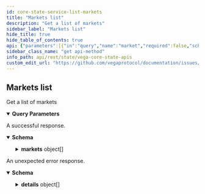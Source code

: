 ```yaml
---
id: core-state-service-list-markets
title: "Markets list"
description: "Get a list of markets"
sidebar_label: "Markets list"
hide_title: true
hide_table_of_contents: true
api: {"parameters":[{"in":"query","name":"market","required":false,"schema":{"type":"string"}}],"responses":{"200":{"content":{"application/json":{"schema":{"properties":{"markets":{"items":{"properties":{"decimalPlaces":{"description":"Number of decimal places that a price must be shifted by in order to get a\ncorrect price denominated in the currency of the market, for example:\n`realPrice = price / 10^decimalPlaces`.","format":"uint64","type":"string"},"fees":{"description":"Fees configuration that apply to the market.","properties":{"factors":{"description":"Fee factors.","properties":{"infrastructureFee":{"description":"Infrastructure fee charged network wide for staking and governance.","type":"string"},"liquidityFee":{"description":"Liquidity fee applied per market for market making.","type":"string"},"makerFee":{"description":"Market maker fee charged network wide.","type":"string"}},"title":"Fee factors definition","type":"object"}},"title":"Fees definition","type":"object"},"id":{"description":"Unique ID for the market.","type":"string"},"insurancePoolFraction":{"description":"The fraction of the parent market's insurance pool that this market inherits; range 0 through 1.","type":"string"},"linearSlippageFactor":{"description":"Linear slippage factor is used to cap the slippage component of maintenance margin - it is applied to the slippage volume.","type":"string"},"liquidityMonitoringParameters":{"description":"LiquidityMonitoringParameters for the market.","properties":{"auctionExtension":{"description":"Specifies by how many seconds an auction should be extended if leaving the auction were to trigger a liquidity auction.","format":"int64","type":"string"},"targetStakeParameters":{"description":"Specifies parameters related to target stake calculation.","properties":{"scalingFactor":{"description":"Specifies scaling factors used in target stake calculation.","format":"double","type":"number"},"timeWindow":{"description":"Specifies length of time window expressed in seconds for target stake calculation.","format":"int64","type":"string"}},"title":"TargetStakeParameters contains parameters used in target stake calculation","type":"object"},"triggeringRatio":{"description":"Specifies the triggering ratio for entering liquidity auction.","type":"string"}},"title":"LiquidityMonitoringParameters contains settings used for liquidity monitoring","type":"object"},"liquiditySlaParams":{"description":"Liquidity SLA parameters for the market.","properties":{"commitmentMinTimeFraction":{"description":"Specifies the minimum fraction of time LPs must spend \"on the book\" providing their committed liquidity.","type":"string"},"performanceHysteresisEpochs":{"description":"Specifies the number of liquidity epochs over which past performance will continue to affect rewards.","format":"uint64","type":"string"},"priceRange":{"type":"string"},"slaCompetitionFactor":{"description":"Specifies the maximum fraction of their accrued fees an LP that meets the SLA implied by market.liquidity.commitmentMinTimeFraction will lose to liquidity providers\nthat achieved a higher SLA performance than them.","type":"string"}},"type":"object","title":"vegaLiquiditySLAParameters"},"lpPriceRange":{"description":"Percentage move up and down from the mid price which specifies the range of\nprice levels over which automated liquidity provisions will be deployed.","type":"string"},"marketTimestamps":{"description":"Timestamps for when the market state changes.","properties":{"close":{"description":"Time when the market closed.","format":"int64","type":"string"},"open":{"description":"Time when the market has left the opening auction and is ready to accept trades.","format":"int64","type":"string"},"pending":{"description":"Time when the market has been voted in and began its opening auction.","format":"int64","type":"string"},"proposed":{"description":"Time when the market is first proposed.","format":"int64","type":"string"}},"title":"Time stamps for important times about creating, enacting etc the market","type":"object"},"openingAuction":{"description":"Auction duration specifies how long the opening auction will run (minimum\nduration and optionally a minimum traded volume).","properties":{"duration":{"description":"Duration of the auction in seconds.","format":"int64","type":"string"},"volume":{"description":"Target uncrossing trading volume.","format":"uint64","type":"string"}},"title":"Auction duration is used to configure 3 auction periods:\n1. `duration > 0`, `volume == 0`:\n  The auction will last for at least N seconds\n2. `duration == 0`, `volume > 0`:\n  The auction will end once the given volume will match at uncrossing\n3. `duration > 0`, `volume > 0`:\n  The auction will take at least N seconds, but can end sooner if the market can trade a certain volume","type":"object"},"parentMarketId":{"title":"ID of the market this market succeeds","type":"string"},"positionDecimalPlaces":{"description":"The number of decimal places for a position.","format":"int64","type":"string"},"priceMonitoringSettings":{"description":"PriceMonitoringSettings for the market.","properties":{"parameters":{"description":"Specifies price monitoring parameters to be used for price monitoring purposes.","properties":{"triggers":{"items":{"properties":{"auctionExtension":{"description":"Price monitoring auction extension duration in seconds should the price\nbreach its theoretical level over the specified horizon at the specified\nprobability level.","format":"int64","type":"string"},"horizon":{"description":"Price monitoring projection horizon τ in seconds.","format":"int64","type":"string"},"probability":{"description":"Price monitoring probability level p.","type":"string"}},"title":"PriceMonitoringTrigger holds together price projection horizon τ, probability level p, and auction extension duration","type":"object"},"type":"array"}},"title":"PriceMonitoringParameters contains a collection of triggers to be used for a given market","type":"object"}},"title":"PriceMonitoringSettings contains the settings for price monitoring","type":"object"},"quadraticSlippageFactor":{"description":"Quadratic slippage factor is used to cap the slippage component of maintenance margin - it is applied to the square of the slippage volume.","type":"string"},"state":{"description":"Current state of the market.","default":"STATE_UNSPECIFIED","enum":["STATE_UNSPECIFIED","STATE_PROPOSED","STATE_REJECTED","STATE_PENDING","STATE_CANCELLED","STATE_ACTIVE","STATE_SUSPENDED","STATE_CLOSED","STATE_TRADING_TERMINATED","STATE_SETTLED","STATE_SUSPENDED_VIA_GOVERNANCE"],"title":"Current state of the market","type":"string"},"successorMarketId":{"description":"ID of the market that succeeds this market if it exists. This will be populated by the system when the successor market is enabled.","type":"string"},"tradableInstrument":{"description":"Tradable instrument configuration.","properties":{"instrument":{"description":"Details for the underlying instrument.","properties":{"code":{"description":"Code for the instrument.","type":"string"},"future":{"description":"Future.","properties":{"dataSourceSpecBinding":{"description":"Binding between the data spec and the data source.","properties":{"settlementDataProperty":{"description":"Name of the property in the source data that should be used as settlement data.\nIf it is set to \"prices.BTC.value\", then the Future will use the value of\nthis property as settlement data.","type":"string"},"tradingTerminationProperty":{"description":"Name of the property in the data source data that signals termination of trading.","type":"string"}},"title":"DataSourceSpecToFutureBinding describes which property of the data source data is to be\nused as settlement data and which to use as the trading terminated trigger","type":"object"},"dataSourceSpecForSettlementData":{"description":"Data source specification that describes the settlement data source filter.","properties":{"createdAt":{"format":"int64","title":"Creation date and time","type":"string"},"data":{"description":"Represents the top level object that handles data sources.\nData source definition can be external or internal, with whatever\nnumber of data sources are defined for each type in the child objects below.","properties":{"external":{"description":"DataSourceDefinitionExternal is the top level object used for all external\ndata sources. It contains one of any of the defined `SourceType` variants.","properties":{"ethOracle":{"description":"Contains the data specification that is received from Ethereum sources.","properties":{"abi":{"description":"The ABI of that contract.","type":"string"},"address":{"description":"Ethereum address of the contract to call.","type":"string"},"args":{"description":"List of arguments to pass to method call.\nProtobuf 'Value' wraps an arbitrary JSON type that is mapped to an Ethereum\ntype according to the ABI.","items":{"type":"object"},"type":"array"},"filters":{"items":{"description":"Filter describes the conditions under which a data source data is considered of\ninterest or not.","properties":{"conditions":{"description":"Conditions that should be matched by the data to be\nconsidered of interest.","items":{"properties":{"operator":{"description":"Type of comparison to make on the value.","default":"OPERATOR_UNSPECIFIED","enum":["OPERATOR_UNSPECIFIED","OPERATOR_EQUALS","OPERATOR_GREATER_THAN","OPERATOR_GREATER_THAN_OR_EQUAL","OPERATOR_LESS_THAN","OPERATOR_LESS_THAN_OR_EQUAL"],"type":"string","title":"ConditionOperator"},"value":{"description":"Value to be compared with by the operator.","type":"string"}},"title":"Condition describes the condition that must be validated by the network","type":"object"},"type":"array"},"key":{"description":"Data source's data property key targeted by the filter.","properties":{"name":{"description":"Name of the property.","type":"string"},"numberDecimalPlaces":{"format":"uint64","title":"Optional decimal place to be be applied on the provided value\nvalid only for PropertyType of type DECIMAL and INTEGER","type":"string"},"type":{"description":"Data type of the property.","default":"TYPE_UNSPECIFIED","enum":["TYPE_UNSPECIFIED","TYPE_EMPTY","TYPE_INTEGER","TYPE_STRING","TYPE_BOOLEAN","TYPE_DECIMAL","TYPE_TIMESTAMP"],"type":"string","title":"v1PropertyKeyType"}},"type":"object","title":"v1PropertyKey"}},"type":"object","title":"v1Filter"},"title":"Filters the data returned from the contract method","type":"array"},"method":{"description":"Name of the method on the contract to call.","type":"string"},"normalisers":{"description":"Normalisers are used to convert the data returned from the contract method\ninto a standard format. The key of the map is the name of the property,\nwhich identifies the specific piece of data to other parts of the data\nsourcing framework, for example filters. The value is a JSONPath expression\nfor expressing where in the contract call result the required data is\nlocated, for example $[0] indicates the first result. $[1].price would look\nin the second result returned from the contract for a structure with a key\ncalled 'price' and use that if it exists.","items":{"properties":{"expression":{"type":"string"},"name":{"type":"string"}},"type":"object","title":"vegaNormaliser"},"type":"array"},"requiredConfirmations":{"format":"uint64","title":"Number of confirmations required before the query is considered verified","type":"string"},"trigger":{"description":"Conditions for determining when to call the contract method.","properties":{"timeTrigger":{"description":"Trigger for an Ethereum call based on the Ethereum block timestamp. Can be\none-off or repeating.","properties":{"every":{"description":"Repeat the call every n seconds after the initial call. If no time for\ninitial call was specified, begin repeating immediately.","format":"uint64","type":"string"},"initial":{"description":"Trigger when the Ethereum time is greater or equal to this time, in Unix\nseconds.","format":"uint64","type":"string"},"until":{"description":"If repeating, stop once Ethereum time is greater than this time, in Unix\nseconds. If not set, then repeat indefinitely.","format":"uint64","type":"string"}},"type":"object","title":"vegaEthTimeTrigger"}},"type":"object","title":"vegaEthCallTrigger"}},"type":"object","title":"vegaEthCallSpec"},"oracle":{"description":"All types of external data sources use the same configuration set for meeting\nrequirements in order for the data to be useful for Vega - valid signatures\nand matching filters.","properties":{"filters":{"description":"Filters describes which source data are considered of interest or not for\nthe product (or the risk model).","items":{"description":"Filter describes the conditions under which a data source data is considered of\ninterest or not.","properties":{"conditions":{"description":"Conditions that should be matched by the data to be\nconsidered of interest.","items":{"properties":{"operator":{"description":"Type of comparison to make on the value.","default":"OPERATOR_UNSPECIFIED","enum":["OPERATOR_UNSPECIFIED","OPERATOR_EQUALS","OPERATOR_GREATER_THAN","OPERATOR_GREATER_THAN_OR_EQUAL","OPERATOR_LESS_THAN","OPERATOR_LESS_THAN_OR_EQUAL"],"type":"string","title":"ConditionOperator"},"value":{"description":"Value to be compared with by the operator.","type":"string"}},"title":"Condition describes the condition that must be validated by the network","type":"object"},"type":"array"},"key":{"description":"Data source's data property key targeted by the filter.","properties":{"name":{"description":"Name of the property.","type":"string"},"numberDecimalPlaces":{"format":"uint64","title":"Optional decimal place to be be applied on the provided value\nvalid only for PropertyType of type DECIMAL and INTEGER","type":"string"},"type":{"description":"Data type of the property.","default":"TYPE_UNSPECIFIED","enum":["TYPE_UNSPECIFIED","TYPE_EMPTY","TYPE_INTEGER","TYPE_STRING","TYPE_BOOLEAN","TYPE_DECIMAL","TYPE_TIMESTAMP"],"type":"string","title":"v1PropertyKeyType"}},"type":"object","title":"v1PropertyKey"}},"type":"object","title":"v1Filter"},"type":"array"},"signers":{"description":"Signers is the list of authorized signatures that signed the data for this\nsource. All the signatures in the data source data should be contained in\nthis external source. All the signatures in the data should be contained in\nthis list.","items":{"properties":{"ethAddress":{"description":"In case of an open oracle - Ethereum address will be submitted.","properties":{"address":{"type":"string"}},"type":"object","title":"v1ETHAddress"},"pubKey":{"description":"List of authorized public keys that signed the data for this\nsource. All the public keys in the data should be contained in these\npublic keys.","properties":{"key":{"type":"string"}},"type":"object","title":"v1PubKey"}},"type":"object","title":"v1Signer"},"type":"array"}},"type":"object","title":"vegaDataSourceSpecConfiguration"}},"type":"object","title":"vegaDataSourceDefinitionExternal"},"internal":{"description":"Top level object used for all internal data sources.\nIt contains one of any of the defined source type variants.","properties":{"time":{"description":"Internal data source used for emitting timestamps.","properties":{"conditions":{"description":"Conditions that the timestamps should meet in order to be considered.","items":{"properties":{"operator":{"description":"Type of comparison to make on the value.","default":"OPERATOR_UNSPECIFIED","enum":["OPERATOR_UNSPECIFIED","OPERATOR_EQUALS","OPERATOR_GREATER_THAN","OPERATOR_GREATER_THAN_OR_EQUAL","OPERATOR_LESS_THAN","OPERATOR_LESS_THAN_OR_EQUAL"],"type":"string","title":"ConditionOperator"},"value":{"description":"Value to be compared with by the operator.","type":"string"}},"title":"Condition describes the condition that must be validated by the network","type":"object"},"type":"array"}},"type":"object","title":"vegaDataSourceSpecConfigurationTime"},"timeTrigger":{"description":"Internal data source used for emitting timestamps automatically using predefined intervals and conditions.","properties":{"conditions":{"description":"Conditions that the timestamps need to meet in order to be considered.","items":{"properties":{"operator":{"description":"Type of comparison to make on the value.","default":"OPERATOR_UNSPECIFIED","enum":["OPERATOR_UNSPECIFIED","OPERATOR_EQUALS","OPERATOR_GREATER_THAN","OPERATOR_GREATER_THAN_OR_EQUAL","OPERATOR_LESS_THAN","OPERATOR_LESS_THAN_OR_EQUAL"],"type":"string","title":"ConditionOperator"},"value":{"description":"Value to be compared with by the operator.","type":"string"}},"title":"Condition describes the condition that must be validated by the network","type":"object"},"type":"array"},"triggers":{"items":{"description":"Trigger for an internal time data source.","properties":{"every":{"description":"Repeat the trigger every n seconds after the initial. If no time for\ninitial was specified, begin repeating immediately.","format":"int64","type":"string"},"initial":{"description":"Trigger when the vega time is greater or equal to this time, in Unix seconds.","format":"int64","type":"string"}},"type":"object","title":"v1InternalTimeTrigger"},"title":"An internal time trigger","type":"array"}},"type":"object","title":"vegaDataSourceSpecConfigurationTimeTrigger"}},"type":"object","title":"vegaDataSourceDefinitionInternal"}},"type":"object","title":"vegaDataSourceDefinition"},"id":{"description":"Hash generated from the DataSpec data.","type":"string"},"status":{"title":"Status describes the status of the data source spec","default":"STATUS_UNSPECIFIED","description":"- STATUS_UNSPECIFIED: Default value.\n - STATUS_ACTIVE: STATUS_ACTIVE describes an active data source spec.\n - STATUS_DEACTIVATED: STATUS_DEACTIVATED describes a data source spec that is not listening to\ndata anymore.","enum":["STATUS_UNSPECIFIED","STATUS_ACTIVE","STATUS_DEACTIVATED"],"type":"string"},"updatedAt":{"format":"int64","title":"Last Updated timestamp","type":"string"}},"type":"object","title":"vegaDataSourceSpec"},"dataSourceSpecForTradingTermination":{"description":"Data source specification that describes the trading termination data source filter.","properties":{"createdAt":{"format":"int64","title":"Creation date and time","type":"string"},"data":{"description":"Represents the top level object that handles data sources.\nData source definition can be external or internal, with whatever\nnumber of data sources are defined for each type in the child objects below.","properties":{"external":{"description":"DataSourceDefinitionExternal is the top level object used for all external\ndata sources. It contains one of any of the defined `SourceType` variants.","properties":{"ethOracle":{"description":"Contains the data specification that is received from Ethereum sources.","properties":{"abi":{"description":"The ABI of that contract.","type":"string"},"address":{"description":"Ethereum address of the contract to call.","type":"string"},"args":{"description":"List of arguments to pass to method call.\nProtobuf 'Value' wraps an arbitrary JSON type that is mapped to an Ethereum\ntype according to the ABI.","items":{"type":"object"},"type":"array"},"filters":{"items":{"description":"Filter describes the conditions under which a data source data is considered of\ninterest or not.","properties":{"conditions":{"description":"Conditions that should be matched by the data to be\nconsidered of interest.","items":{"properties":{"operator":{"description":"Type of comparison to make on the value.","default":"OPERATOR_UNSPECIFIED","enum":["OPERATOR_UNSPECIFIED","OPERATOR_EQUALS","OPERATOR_GREATER_THAN","OPERATOR_GREATER_THAN_OR_EQUAL","OPERATOR_LESS_THAN","OPERATOR_LESS_THAN_OR_EQUAL"],"type":"string","title":"ConditionOperator"},"value":{"description":"Value to be compared with by the operator.","type":"string"}},"title":"Condition describes the condition that must be validated by the network","type":"object"},"type":"array"},"key":{"description":"Data source's data property key targeted by the filter.","properties":{"name":{"description":"Name of the property.","type":"string"},"numberDecimalPlaces":{"format":"uint64","title":"Optional decimal place to be be applied on the provided value\nvalid only for PropertyType of type DECIMAL and INTEGER","type":"string"},"type":{"description":"Data type of the property.","default":"TYPE_UNSPECIFIED","enum":["TYPE_UNSPECIFIED","TYPE_EMPTY","TYPE_INTEGER","TYPE_STRING","TYPE_BOOLEAN","TYPE_DECIMAL","TYPE_TIMESTAMP"],"type":"string","title":"v1PropertyKeyType"}},"type":"object","title":"v1PropertyKey"}},"type":"object","title":"v1Filter"},"title":"Filters the data returned from the contract method","type":"array"},"method":{"description":"Name of the method on the contract to call.","type":"string"},"normalisers":{"description":"Normalisers are used to convert the data returned from the contract method\ninto a standard format. The key of the map is the name of the property,\nwhich identifies the specific piece of data to other parts of the data\nsourcing framework, for example filters. The value is a JSONPath expression\nfor expressing where in the contract call result the required data is\nlocated, for example $[0] indicates the first result. $[1].price would look\nin the second result returned from the contract for a structure with a key\ncalled 'price' and use that if it exists.","items":{"properties":{"expression":{"type":"string"},"name":{"type":"string"}},"type":"object","title":"vegaNormaliser"},"type":"array"},"requiredConfirmations":{"format":"uint64","title":"Number of confirmations required before the query is considered verified","type":"string"},"trigger":{"description":"Conditions for determining when to call the contract method.","properties":{"timeTrigger":{"description":"Trigger for an Ethereum call based on the Ethereum block timestamp. Can be\none-off or repeating.","properties":{"every":{"description":"Repeat the call every n seconds after the initial call. If no time for\ninitial call was specified, begin repeating immediately.","format":"uint64","type":"string"},"initial":{"description":"Trigger when the Ethereum time is greater or equal to this time, in Unix\nseconds.","format":"uint64","type":"string"},"until":{"description":"If repeating, stop once Ethereum time is greater than this time, in Unix\nseconds. If not set, then repeat indefinitely.","format":"uint64","type":"string"}},"type":"object","title":"vegaEthTimeTrigger"}},"type":"object","title":"vegaEthCallTrigger"}},"type":"object","title":"vegaEthCallSpec"},"oracle":{"description":"All types of external data sources use the same configuration set for meeting\nrequirements in order for the data to be useful for Vega - valid signatures\nand matching filters.","properties":{"filters":{"description":"Filters describes which source data are considered of interest or not for\nthe product (or the risk model).","items":{"description":"Filter describes the conditions under which a data source data is considered of\ninterest or not.","properties":{"conditions":{"description":"Conditions that should be matched by the data to be\nconsidered of interest.","items":{"properties":{"operator":{"description":"Type of comparison to make on the value.","default":"OPERATOR_UNSPECIFIED","enum":["OPERATOR_UNSPECIFIED","OPERATOR_EQUALS","OPERATOR_GREATER_THAN","OPERATOR_GREATER_THAN_OR_EQUAL","OPERATOR_LESS_THAN","OPERATOR_LESS_THAN_OR_EQUAL"],"type":"string","title":"ConditionOperator"},"value":{"description":"Value to be compared with by the operator.","type":"string"}},"title":"Condition describes the condition that must be validated by the network","type":"object"},"type":"array"},"key":{"description":"Data source's data property key targeted by the filter.","properties":{"name":{"description":"Name of the property.","type":"string"},"numberDecimalPlaces":{"format":"uint64","title":"Optional decimal place to be be applied on the provided value\nvalid only for PropertyType of type DECIMAL and INTEGER","type":"string"},"type":{"description":"Data type of the property.","default":"TYPE_UNSPECIFIED","enum":["TYPE_UNSPECIFIED","TYPE_EMPTY","TYPE_INTEGER","TYPE_STRING","TYPE_BOOLEAN","TYPE_DECIMAL","TYPE_TIMESTAMP"],"type":"string","title":"v1PropertyKeyType"}},"type":"object","title":"v1PropertyKey"}},"type":"object","title":"v1Filter"},"type":"array"},"signers":{"description":"Signers is the list of authorized signatures that signed the data for this\nsource. All the signatures in the data source data should be contained in\nthis external source. All the signatures in the data should be contained in\nthis list.","items":{"properties":{"ethAddress":{"description":"In case of an open oracle - Ethereum address will be submitted.","properties":{"address":{"type":"string"}},"type":"object","title":"v1ETHAddress"},"pubKey":{"description":"List of authorized public keys that signed the data for this\nsource. All the public keys in the data should be contained in these\npublic keys.","properties":{"key":{"type":"string"}},"type":"object","title":"v1PubKey"}},"type":"object","title":"v1Signer"},"type":"array"}},"type":"object","title":"vegaDataSourceSpecConfiguration"}},"type":"object","title":"vegaDataSourceDefinitionExternal"},"internal":{"description":"Top level object used for all internal data sources.\nIt contains one of any of the defined source type variants.","properties":{"time":{"description":"Internal data source used for emitting timestamps.","properties":{"conditions":{"description":"Conditions that the timestamps should meet in order to be considered.","items":{"properties":{"operator":{"description":"Type of comparison to make on the value.","default":"OPERATOR_UNSPECIFIED","enum":["OPERATOR_UNSPECIFIED","OPERATOR_EQUALS","OPERATOR_GREATER_THAN","OPERATOR_GREATER_THAN_OR_EQUAL","OPERATOR_LESS_THAN","OPERATOR_LESS_THAN_OR_EQUAL"],"type":"string","title":"ConditionOperator"},"value":{"description":"Value to be compared with by the operator.","type":"string"}},"title":"Condition describes the condition that must be validated by the network","type":"object"},"type":"array"}},"type":"object","title":"vegaDataSourceSpecConfigurationTime"},"timeTrigger":{"description":"Internal data source used for emitting timestamps automatically using predefined intervals and conditions.","properties":{"conditions":{"description":"Conditions that the timestamps need to meet in order to be considered.","items":{"properties":{"operator":{"description":"Type of comparison to make on the value.","default":"OPERATOR_UNSPECIFIED","enum":["OPERATOR_UNSPECIFIED","OPERATOR_EQUALS","OPERATOR_GREATER_THAN","OPERATOR_GREATER_THAN_OR_EQUAL","OPERATOR_LESS_THAN","OPERATOR_LESS_THAN_OR_EQUAL"],"type":"string","title":"ConditionOperator"},"value":{"description":"Value to be compared with by the operator.","type":"string"}},"title":"Condition describes the condition that must be validated by the network","type":"object"},"type":"array"},"triggers":{"items":{"description":"Trigger for an internal time data source.","properties":{"every":{"description":"Repeat the trigger every n seconds after the initial. If no time for\ninitial was specified, begin repeating immediately.","format":"int64","type":"string"},"initial":{"description":"Trigger when the vega time is greater or equal to this time, in Unix seconds.","format":"int64","type":"string"}},"type":"object","title":"v1InternalTimeTrigger"},"title":"An internal time trigger","type":"array"}},"type":"object","title":"vegaDataSourceSpecConfigurationTimeTrigger"}},"type":"object","title":"vegaDataSourceDefinitionInternal"}},"type":"object","title":"vegaDataSourceDefinition"},"id":{"description":"Hash generated from the DataSpec data.","type":"string"},"status":{"title":"Status describes the status of the data source spec","default":"STATUS_UNSPECIFIED","description":"- STATUS_UNSPECIFIED: Default value.\n - STATUS_ACTIVE: STATUS_ACTIVE describes an active data source spec.\n - STATUS_DEACTIVATED: STATUS_DEACTIVATED describes a data source spec that is not listening to\ndata anymore.","enum":["STATUS_UNSPECIFIED","STATUS_ACTIVE","STATUS_DEACTIVATED"],"type":"string"},"updatedAt":{"format":"int64","title":"Last Updated timestamp","type":"string"}},"type":"object","title":"vegaDataSourceSpec"},"quoteName":{"description":"Quote name of the instrument.","type":"string"},"settlementAsset":{"description":"Underlying asset for the future.","type":"string"}},"title":"Future product definition","type":"object"},"id":{"description":"Unique instrument ID.","type":"string"},"metadata":{"description":"Collection of instrument meta-data.","properties":{"tags":{"description":"List of 0 or more tags.","items":{"type":"string"},"type":"array"}},"title":"Instrument metadata definition","type":"object"},"name":{"description":"Name of the instrument.","type":"string"},"perpetual":{"description":"Perpetual.","properties":{"clampLowerBound":{"description":"Lower bound for the clamp function used as part of the funding rate calculation, in the range [-1, 1].","type":"string"},"clampUpperBound":{"description":"Upper bound for the clamp function used as part of the funding rate calculation, in the range [-1, 1].","type":"string"},"dataSourceSpecBinding":{"description":"Binding between the data source spec and the settlement data.","properties":{"settlementDataProperty":{"description":"Name of the property in the source data that should be used as settlement data.\nIf it is set to \"prices.BTC.value\", then the perpetual market will use the value of\nthis property as settlement data.","type":"string"},"settlementScheduleProperty":{"description":"Name of the property in the source data that should be used as settlement data.\nIf it is set to \"prices.BTC.value\", then the perpetual market will use the value of\nthis property as settlement data.","type":"string"}},"title":"Describes which property of the data source data is to be\nused as settlement data and which to use as the trading terminated trigger","type":"object"},"dataSourceSpecForSettlementData":{"description":"Data source spec describing the data source for settlement.","properties":{"createdAt":{"format":"int64","title":"Creation date and time","type":"string"},"data":{"description":"Represents the top level object that handles data sources.\nData source definition can be external or internal, with whatever\nnumber of data sources are defined for each type in the child objects below.","properties":{"external":{"description":"DataSourceDefinitionExternal is the top level object used for all external\ndata sources. It contains one of any of the defined `SourceType` variants.","properties":{"ethOracle":{"description":"Contains the data specification that is received from Ethereum sources.","properties":{"abi":{"description":"The ABI of that contract.","type":"string"},"address":{"description":"Ethereum address of the contract to call.","type":"string"},"args":{"description":"List of arguments to pass to method call.\nProtobuf 'Value' wraps an arbitrary JSON type that is mapped to an Ethereum\ntype according to the ABI.","items":{"type":"object"},"type":"array"},"filters":{"items":{"description":"Filter describes the conditions under which a data source data is considered of\ninterest or not.","properties":{"conditions":{"description":"Conditions that should be matched by the data to be\nconsidered of interest.","items":{"properties":{"operator":{"description":"Type of comparison to make on the value.","default":"OPERATOR_UNSPECIFIED","enum":["OPERATOR_UNSPECIFIED","OPERATOR_EQUALS","OPERATOR_GREATER_THAN","OPERATOR_GREATER_THAN_OR_EQUAL","OPERATOR_LESS_THAN","OPERATOR_LESS_THAN_OR_EQUAL"],"type":"string","title":"ConditionOperator"},"value":{"description":"Value to be compared with by the operator.","type":"string"}},"title":"Condition describes the condition that must be validated by the network","type":"object"},"type":"array"},"key":{"description":"Data source's data property key targeted by the filter.","properties":{"name":{"description":"Name of the property.","type":"string"},"numberDecimalPlaces":{"format":"uint64","title":"Optional decimal place to be be applied on the provided value\nvalid only for PropertyType of type DECIMAL and INTEGER","type":"string"},"type":{"description":"Data type of the property.","default":"TYPE_UNSPECIFIED","enum":["TYPE_UNSPECIFIED","TYPE_EMPTY","TYPE_INTEGER","TYPE_STRING","TYPE_BOOLEAN","TYPE_DECIMAL","TYPE_TIMESTAMP"],"type":"string","title":"v1PropertyKeyType"}},"type":"object","title":"v1PropertyKey"}},"type":"object","title":"v1Filter"},"title":"Filters the data returned from the contract method","type":"array"},"method":{"description":"Name of the method on the contract to call.","type":"string"},"normalisers":{"description":"Normalisers are used to convert the data returned from the contract method\ninto a standard format. The key of the map is the name of the property,\nwhich identifies the specific piece of data to other parts of the data\nsourcing framework, for example filters. The value is a JSONPath expression\nfor expressing where in the contract call result the required data is\nlocated, for example $[0] indicates the first result. $[1].price would look\nin the second result returned from the contract for a structure with a key\ncalled 'price' and use that if it exists.","items":{"properties":{"expression":{"type":"string"},"name":{"type":"string"}},"type":"object","title":"vegaNormaliser"},"type":"array"},"requiredConfirmations":{"format":"uint64","title":"Number of confirmations required before the query is considered verified","type":"string"},"trigger":{"description":"Conditions for determining when to call the contract method.","properties":{"timeTrigger":{"description":"Trigger for an Ethereum call based on the Ethereum block timestamp. Can be\none-off or repeating.","properties":{"every":{"description":"Repeat the call every n seconds after the initial call. If no time for\ninitial call was specified, begin repeating immediately.","format":"uint64","type":"string"},"initial":{"description":"Trigger when the Ethereum time is greater or equal to this time, in Unix\nseconds.","format":"uint64","type":"string"},"until":{"description":"If repeating, stop once Ethereum time is greater than this time, in Unix\nseconds. If not set, then repeat indefinitely.","format":"uint64","type":"string"}},"type":"object","title":"vegaEthTimeTrigger"}},"type":"object","title":"vegaEthCallTrigger"}},"type":"object","title":"vegaEthCallSpec"},"oracle":{"description":"All types of external data sources use the same configuration set for meeting\nrequirements in order for the data to be useful for Vega - valid signatures\nand matching filters.","properties":{"filters":{"description":"Filters describes which source data are considered of interest or not for\nthe product (or the risk model).","items":{"description":"Filter describes the conditions under which a data source data is considered of\ninterest or not.","properties":{"conditions":{"description":"Conditions that should be matched by the data to be\nconsidered of interest.","items":{"properties":{"operator":{"description":"Type of comparison to make on the value.","default":"OPERATOR_UNSPECIFIED","enum":["OPERATOR_UNSPECIFIED","OPERATOR_EQUALS","OPERATOR_GREATER_THAN","OPERATOR_GREATER_THAN_OR_EQUAL","OPERATOR_LESS_THAN","OPERATOR_LESS_THAN_OR_EQUAL"],"type":"string","title":"ConditionOperator"},"value":{"description":"Value to be compared with by the operator.","type":"string"}},"title":"Condition describes the condition that must be validated by the network","type":"object"},"type":"array"},"key":{"description":"Data source's data property key targeted by the filter.","properties":{"name":{"description":"Name of the property.","type":"string"},"numberDecimalPlaces":{"format":"uint64","title":"Optional decimal place to be be applied on the provided value\nvalid only for PropertyType of type DECIMAL and INTEGER","type":"string"},"type":{"description":"Data type of the property.","default":"TYPE_UNSPECIFIED","enum":["TYPE_UNSPECIFIED","TYPE_EMPTY","TYPE_INTEGER","TYPE_STRING","TYPE_BOOLEAN","TYPE_DECIMAL","TYPE_TIMESTAMP"],"type":"string","title":"v1PropertyKeyType"}},"type":"object","title":"v1PropertyKey"}},"type":"object","title":"v1Filter"},"type":"array"},"signers":{"description":"Signers is the list of authorized signatures that signed the data for this\nsource. All the signatures in the data source data should be contained in\nthis external source. All the signatures in the data should be contained in\nthis list.","items":{"properties":{"ethAddress":{"description":"In case of an open oracle - Ethereum address will be submitted.","properties":{"address":{"type":"string"}},"type":"object","title":"v1ETHAddress"},"pubKey":{"description":"List of authorized public keys that signed the data for this\nsource. All the public keys in the data should be contained in these\npublic keys.","properties":{"key":{"type":"string"}},"type":"object","title":"v1PubKey"}},"type":"object","title":"v1Signer"},"type":"array"}},"type":"object","title":"vegaDataSourceSpecConfiguration"}},"type":"object","title":"vegaDataSourceDefinitionExternal"},"internal":{"description":"Top level object used for all internal data sources.\nIt contains one of any of the defined source type variants.","properties":{"time":{"description":"Internal data source used for emitting timestamps.","properties":{"conditions":{"description":"Conditions that the timestamps should meet in order to be considered.","items":{"properties":{"operator":{"description":"Type of comparison to make on the value.","default":"OPERATOR_UNSPECIFIED","enum":["OPERATOR_UNSPECIFIED","OPERATOR_EQUALS","OPERATOR_GREATER_THAN","OPERATOR_GREATER_THAN_OR_EQUAL","OPERATOR_LESS_THAN","OPERATOR_LESS_THAN_OR_EQUAL"],"type":"string","title":"ConditionOperator"},"value":{"description":"Value to be compared with by the operator.","type":"string"}},"title":"Condition describes the condition that must be validated by the network","type":"object"},"type":"array"}},"type":"object","title":"vegaDataSourceSpecConfigurationTime"},"timeTrigger":{"description":"Internal data source used for emitting timestamps automatically using predefined intervals and conditions.","properties":{"conditions":{"description":"Conditions that the timestamps need to meet in order to be considered.","items":{"properties":{"operator":{"description":"Type of comparison to make on the value.","default":"OPERATOR_UNSPECIFIED","enum":["OPERATOR_UNSPECIFIED","OPERATOR_EQUALS","OPERATOR_GREATER_THAN","OPERATOR_GREATER_THAN_OR_EQUAL","OPERATOR_LESS_THAN","OPERATOR_LESS_THAN_OR_EQUAL"],"type":"string","title":"ConditionOperator"},"value":{"description":"Value to be compared with by the operator.","type":"string"}},"title":"Condition describes the condition that must be validated by the network","type":"object"},"type":"array"},"triggers":{"items":{"description":"Trigger for an internal time data source.","properties":{"every":{"description":"Repeat the trigger every n seconds after the initial. If no time for\ninitial was specified, begin repeating immediately.","format":"int64","type":"string"},"initial":{"description":"Trigger when the vega time is greater or equal to this time, in Unix seconds.","format":"int64","type":"string"}},"type":"object","title":"v1InternalTimeTrigger"},"title":"An internal time trigger","type":"array"}},"type":"object","title":"vegaDataSourceSpecConfigurationTimeTrigger"}},"type":"object","title":"vegaDataSourceDefinitionInternal"}},"type":"object","title":"vegaDataSourceDefinition"},"id":{"description":"Hash generated from the DataSpec data.","type":"string"},"status":{"title":"Status describes the status of the data source spec","default":"STATUS_UNSPECIFIED","description":"- STATUS_UNSPECIFIED: Default value.\n - STATUS_ACTIVE: STATUS_ACTIVE describes an active data source spec.\n - STATUS_DEACTIVATED: STATUS_DEACTIVATED describes a data source spec that is not listening to\ndata anymore.","enum":["STATUS_UNSPECIFIED","STATUS_ACTIVE","STATUS_DEACTIVATED"],"type":"string"},"updatedAt":{"format":"int64","title":"Last Updated timestamp","type":"string"}},"type":"object","title":"vegaDataSourceSpec"},"dataSourceSpecForSettlementSchedule":{"description":"Data source spec describing the data source for settlement schedule.","properties":{"createdAt":{"format":"int64","title":"Creation date and time","type":"string"},"data":{"description":"Represents the top level object that handles data sources.\nData source definition can be external or internal, with whatever\nnumber of data sources are defined for each type in the child objects below.","properties":{"external":{"description":"DataSourceDefinitionExternal is the top level object used for all external\ndata sources. It contains one of any of the defined `SourceType` variants.","properties":{"ethOracle":{"description":"Contains the data specification that is received from Ethereum sources.","properties":{"abi":{"description":"The ABI of that contract.","type":"string"},"address":{"description":"Ethereum address of the contract to call.","type":"string"},"args":{"description":"List of arguments to pass to method call.\nProtobuf 'Value' wraps an arbitrary JSON type that is mapped to an Ethereum\ntype according to the ABI.","items":{"type":"object"},"type":"array"},"filters":{"items":{"description":"Filter describes the conditions under which a data source data is considered of\ninterest or not.","properties":{"conditions":{"description":"Conditions that should be matched by the data to be\nconsidered of interest.","items":{"properties":{"operator":{"description":"Type of comparison to make on the value.","default":"OPERATOR_UNSPECIFIED","enum":["OPERATOR_UNSPECIFIED","OPERATOR_EQUALS","OPERATOR_GREATER_THAN","OPERATOR_GREATER_THAN_OR_EQUAL","OPERATOR_LESS_THAN","OPERATOR_LESS_THAN_OR_EQUAL"],"type":"string","title":"ConditionOperator"},"value":{"description":"Value to be compared with by the operator.","type":"string"}},"title":"Condition describes the condition that must be validated by the network","type":"object"},"type":"array"},"key":{"description":"Data source's data property key targeted by the filter.","properties":{"name":{"description":"Name of the property.","type":"string"},"numberDecimalPlaces":{"format":"uint64","title":"Optional decimal place to be be applied on the provided value\nvalid only for PropertyType of type DECIMAL and INTEGER","type":"string"},"type":{"description":"Data type of the property.","default":"TYPE_UNSPECIFIED","enum":["TYPE_UNSPECIFIED","TYPE_EMPTY","TYPE_INTEGER","TYPE_STRING","TYPE_BOOLEAN","TYPE_DECIMAL","TYPE_TIMESTAMP"],"type":"string","title":"v1PropertyKeyType"}},"type":"object","title":"v1PropertyKey"}},"type":"object","title":"v1Filter"},"title":"Filters the data returned from the contract method","type":"array"},"method":{"description":"Name of the method on the contract to call.","type":"string"},"normalisers":{"description":"Normalisers are used to convert the data returned from the contract method\ninto a standard format. The key of the map is the name of the property,\nwhich identifies the specific piece of data to other parts of the data\nsourcing framework, for example filters. The value is a JSONPath expression\nfor expressing where in the contract call result the required data is\nlocated, for example $[0] indicates the first result. $[1].price would look\nin the second result returned from the contract for a structure with a key\ncalled 'price' and use that if it exists.","items":{"properties":{"expression":{"type":"string"},"name":{"type":"string"}},"type":"object","title":"vegaNormaliser"},"type":"array"},"requiredConfirmations":{"format":"uint64","title":"Number of confirmations required before the query is considered verified","type":"string"},"trigger":{"description":"Conditions for determining when to call the contract method.","properties":{"timeTrigger":{"description":"Trigger for an Ethereum call based on the Ethereum block timestamp. Can be\none-off or repeating.","properties":{"every":{"description":"Repeat the call every n seconds after the initial call. If no time for\ninitial call was specified, begin repeating immediately.","format":"uint64","type":"string"},"initial":{"description":"Trigger when the Ethereum time is greater or equal to this time, in Unix\nseconds.","format":"uint64","type":"string"},"until":{"description":"If repeating, stop once Ethereum time is greater than this time, in Unix\nseconds. If not set, then repeat indefinitely.","format":"uint64","type":"string"}},"type":"object","title":"vegaEthTimeTrigger"}},"type":"object","title":"vegaEthCallTrigger"}},"type":"object","title":"vegaEthCallSpec"},"oracle":{"description":"All types of external data sources use the same configuration set for meeting\nrequirements in order for the data to be useful for Vega - valid signatures\nand matching filters.","properties":{"filters":{"description":"Filters describes which source data are considered of interest or not for\nthe product (or the risk model).","items":{"description":"Filter describes the conditions under which a data source data is considered of\ninterest or not.","properties":{"conditions":{"description":"Conditions that should be matched by the data to be\nconsidered of interest.","items":{"properties":{"operator":{"description":"Type of comparison to make on the value.","default":"OPERATOR_UNSPECIFIED","enum":["OPERATOR_UNSPECIFIED","OPERATOR_EQUALS","OPERATOR_GREATER_THAN","OPERATOR_GREATER_THAN_OR_EQUAL","OPERATOR_LESS_THAN","OPERATOR_LESS_THAN_OR_EQUAL"],"type":"string","title":"ConditionOperator"},"value":{"description":"Value to be compared with by the operator.","type":"string"}},"title":"Condition describes the condition that must be validated by the network","type":"object"},"type":"array"},"key":{"description":"Data source's data property key targeted by the filter.","properties":{"name":{"description":"Name of the property.","type":"string"},"numberDecimalPlaces":{"format":"uint64","title":"Optional decimal place to be be applied on the provided value\nvalid only for PropertyType of type DECIMAL and INTEGER","type":"string"},"type":{"description":"Data type of the property.","default":"TYPE_UNSPECIFIED","enum":["TYPE_UNSPECIFIED","TYPE_EMPTY","TYPE_INTEGER","TYPE_STRING","TYPE_BOOLEAN","TYPE_DECIMAL","TYPE_TIMESTAMP"],"type":"string","title":"v1PropertyKeyType"}},"type":"object","title":"v1PropertyKey"}},"type":"object","title":"v1Filter"},"type":"array"},"signers":{"description":"Signers is the list of authorized signatures that signed the data for this\nsource. All the signatures in the data source data should be contained in\nthis external source. All the signatures in the data should be contained in\nthis list.","items":{"properties":{"ethAddress":{"description":"In case of an open oracle - Ethereum address will be submitted.","properties":{"address":{"type":"string"}},"type":"object","title":"v1ETHAddress"},"pubKey":{"description":"List of authorized public keys that signed the data for this\nsource. All the public keys in the data should be contained in these\npublic keys.","properties":{"key":{"type":"string"}},"type":"object","title":"v1PubKey"}},"type":"object","title":"v1Signer"},"type":"array"}},"type":"object","title":"vegaDataSourceSpecConfiguration"}},"type":"object","title":"vegaDataSourceDefinitionExternal"},"internal":{"description":"Top level object used for all internal data sources.\nIt contains one of any of the defined source type variants.","properties":{"time":{"description":"Internal data source used for emitting timestamps.","properties":{"conditions":{"description":"Conditions that the timestamps should meet in order to be considered.","items":{"properties":{"operator":{"description":"Type of comparison to make on the value.","default":"OPERATOR_UNSPECIFIED","enum":["OPERATOR_UNSPECIFIED","OPERATOR_EQUALS","OPERATOR_GREATER_THAN","OPERATOR_GREATER_THAN_OR_EQUAL","OPERATOR_LESS_THAN","OPERATOR_LESS_THAN_OR_EQUAL"],"type":"string","title":"ConditionOperator"},"value":{"description":"Value to be compared with by the operator.","type":"string"}},"title":"Condition describes the condition that must be validated by the network","type":"object"},"type":"array"}},"type":"object","title":"vegaDataSourceSpecConfigurationTime"},"timeTrigger":{"description":"Internal data source used for emitting timestamps automatically using predefined intervals and conditions.","properties":{"conditions":{"description":"Conditions that the timestamps need to meet in order to be considered.","items":{"properties":{"operator":{"description":"Type of comparison to make on the value.","default":"OPERATOR_UNSPECIFIED","enum":["OPERATOR_UNSPECIFIED","OPERATOR_EQUALS","OPERATOR_GREATER_THAN","OPERATOR_GREATER_THAN_OR_EQUAL","OPERATOR_LESS_THAN","OPERATOR_LESS_THAN_OR_EQUAL"],"type":"string","title":"ConditionOperator"},"value":{"description":"Value to be compared with by the operator.","type":"string"}},"title":"Condition describes the condition that must be validated by the network","type":"object"},"type":"array"},"triggers":{"items":{"description":"Trigger for an internal time data source.","properties":{"every":{"description":"Repeat the trigger every n seconds after the initial. If no time for\ninitial was specified, begin repeating immediately.","format":"int64","type":"string"},"initial":{"description":"Trigger when the vega time is greater or equal to this time, in Unix seconds.","format":"int64","type":"string"}},"type":"object","title":"v1InternalTimeTrigger"},"title":"An internal time trigger","type":"array"}},"type":"object","title":"vegaDataSourceSpecConfigurationTimeTrigger"}},"type":"object","title":"vegaDataSourceDefinitionInternal"}},"type":"object","title":"vegaDataSourceDefinition"},"id":{"description":"Hash generated from the DataSpec data.","type":"string"},"status":{"title":"Status describes the status of the data source spec","default":"STATUS_UNSPECIFIED","description":"- STATUS_UNSPECIFIED: Default value.\n - STATUS_ACTIVE: STATUS_ACTIVE describes an active data source spec.\n - STATUS_DEACTIVATED: STATUS_DEACTIVATED describes a data source spec that is not listening to\ndata anymore.","enum":["STATUS_UNSPECIFIED","STATUS_ACTIVE","STATUS_DEACTIVATED"],"type":"string"},"updatedAt":{"format":"int64","title":"Last Updated timestamp","type":"string"}},"type":"object","title":"vegaDataSourceSpec"},"interestRate":{"description":"Continuously compounded interest rate used in funding rate calculation, in the range [-1, 1].","type":"string"},"marginFundingFactor":{"description":"Controls how much the upcoming funding payment liability contributes to party's margin, in the range [0, 1].","type":"string"},"quoteName":{"description":"Quote name of the instrument.","type":"string"},"settlementAsset":{"description":"Underlying asset for the perpetual.","type":"string"}},"title":"Perpetual product definition","type":"object"},"spot":{"description":"Spot.","properties":{"baseAsset":{"description":"Asset ID of the underlying base asset for the spot product.","type":"string"},"name":{"description":"Name of the instrument.","type":"string"},"quoteAsset":{"description":"Asset ID of the underlying quote asset for the spot product.","type":"string"}},"title":"Spot product definition","type":"object"}},"title":"Instrument definition","type":"object"},"logNormalRiskModel":{"description":"Log normal.","properties":{"params":{"description":"Risk model parameters for log normal.","properties":{"mu":{"description":"Mu parameter, annualised growth rate of the underlying asset.","format":"double","type":"number"},"r":{"description":"R parameter, annualised growth rate of the risk-free asset, used for discounting of future cash flows, can be any real number.","format":"double","type":"number"},"sigma":{"description":"Sigma parameter, annualised volatility of the underlying asset, must be a strictly non-negative real number.","format":"double","type":"number"}},"title":"Risk model parameters for log normal","type":"object"},"riskAversionParameter":{"description":"Risk Aversion Parameter.","format":"double","type":"number"},"tau":{"description":"Tau parameter of the risk model, projection horizon measured as a year fraction used in the expected shortfall\ncalculation to obtain the maintenance margin, must be a strictly non-negative real number.","format":"double","type":"number"}},"title":"Risk model for log normal","type":"object"},"marginCalculator":{"description":"Margin calculator for the instrument.","properties":{"scalingFactors":{"description":"Scaling factors for margin calculation.","properties":{"collateralRelease":{"description":"Collateral release level. If a trader has collateral above this level,\nthe system will release collateral to a trader's general collateral account\nfor the asset.","format":"double","type":"number"},"initialMargin":{"description":"Initial margin level. This is the minimum amount of collateral\nrequired to open a position in a market that requires margin.","format":"double","type":"number"},"searchLevel":{"description":"Collateral search level. If collateral dips below this value,\nthe system will search for collateral to release.","format":"double","type":"number"}},"title":"Scaling Factors (for use in margin calculation)","type":"object"}},"title":"Margin Calculator definition","type":"object"},"simpleRiskModel":{"description":"Simple.","properties":{"params":{"description":"Risk model params for simple modelling.","properties":{"factorLong":{"description":"Pre-defined risk factor value for long.","format":"double","type":"number"},"factorShort":{"description":"Pre-defined risk factor value for short.","format":"double","type":"number"},"maxMoveUp":{"description":"Pre-defined maximum price move up that the model considers as valid.","format":"double","type":"number"},"minMoveDown":{"description":"Pre-defined minimum price move down that the model considers as valid.","format":"double","type":"number"},"probabilityOfTrading":{"description":"Pre-defined constant probability of trading.","format":"double","type":"number"}},"title":"Risk model parameters for simple modelling","type":"object"}},"title":"Risk model for simple modelling","type":"object"}},"title":"Tradable Instrument definition","type":"object"},"tradingMode":{"description":"Current mode of execution of the market.","default":"TRADING_MODE_UNSPECIFIED","enum":["TRADING_MODE_UNSPECIFIED","TRADING_MODE_CONTINUOUS","TRADING_MODE_BATCH_AUCTION","TRADING_MODE_OPENING_AUCTION","TRADING_MODE_MONITORING_AUCTION","TRADING_MODE_NO_TRADING","TRADING_MODE_SUSPENDED_VIA_GOVERNANCE"],"title":"Trading mode the market is currently running, also referred to as 'market state'","type":"string"}},"title":"Market definition","type":"object"},"type":"array"}},"type":"object","title":"v1ListMarketsResponse"}}},"description":"A successful response."},"default":{"content":{"application/json":{"schema":{"properties":{"code":{"format":"int32","type":"integer"},"details":{"items":{"additionalProperties":{},"properties":{"@type":{"type":"string"}},"type":"object","title":"protobufAny"},"type":"array"},"message":{"type":"string"}},"type":"object","title":"googlerpcStatus"}}},"description":"An unexpected error response."}},"tags":["CoreStateService"],"description":"Get a list of markets","operationId":"CoreStateService_ListMarkets","method":"get","path":"/markets","servers":[{"url":"https://n00.testnet.vega.rocks","description":"n00"},{"url":"https://n06.testnet.vega.rocks","description":"n06"},{"url":"https://n07.testnet.vega.rocks","description":"n07"},{"url":"https://n08.testnet.vega.rocks","description":"n08"},{"url":"https://n09.testnet.vega.rocks","description":"n09"}],"info":{"title":"Vega core state APIs","version":"v0.73.1"},"postman":{"name":"Markets list","description":{"content":"Get a list of markets","type":"text/plain"},"url":{"path":["markets"],"host":["{{baseUrl}}"],"query":[{"disabled":false,"key":"market","value":""}],"variable":[]},"header":[{"key":"Accept","value":"application/json"}],"method":"GET"}}
sidebar_class_name: "get api-method"
info_path: api/rest/state/vega-core-state-apis
custom_edit_url: "https://github.com/vegaprotocol/documentation/issues/new?labels=documentation&title=[Documentation] Requesting changes to 'Markets list' (core-state-service-list-markets)"
---
```



## Markets list



Get a list of markets

<details style={{"marginBottom":"1rem"}} data-collapsed={false} open={true}><summary style={{}}><strong>Query Parameters</strong></summary><div><ul><ParamsItem className={"paramsItem"} param={{"in":"query","name":"market","required":false,"schema":{"type":"string"}}}></ParamsItem></ul></div></details><div><ApiTabs><TabItem label={"200"} value={"200"}><div>

A successful response.

</div><div><MimeTabs schemaType={"response"}><TabItem label={"application/json"} value={"application/json"}><SchemaTabs><TabItem label={"Schema"} value={"Schema"}><details style={{}} data-collapsed={false} open={true}><summary style={{"textAlign":"left"}}><strong>Schema</strong></summary><div style={{"textAlign":"left","marginLeft":"1rem"}}></div><ul style={{"marginLeft":"1rem"}}><SchemaItem collapsible={true} className={"schemaItem"}><details style={{}}><summary style={{}}><strong>markets</strong><span style={{"opacity":"0.6"}}> object[]</span></summary><div style={{"marginLeft":"1rem"}}><li><div style={{"fontSize":"var(--ifm-code-font-size)","opacity":"0.6","marginLeft":"-.5rem","paddingBottom":".5rem"}}>Array [</div></li><SchemaItem collapsible={false} name={"decimalPlaces"} required={false} schemaName={"uint64"} qualifierMessage={undefined} schema={{"description":"Number of decimal places that a price must be shifted by in order to get a\ncorrect price denominated in the currency of the market, for example:\n`realPrice = price / 10^decimalPlaces`.","format":"uint64","type":"string"}}></SchemaItem><SchemaItem collapsible={true} className={"schemaItem"}><details style={{}}><summary style={{}}><strong>fees</strong><span style={{"opacity":"0.6"}}> object</span></summary><div style={{"marginLeft":"1rem"}}><div style={{"marginTop":".5rem","marginBottom":".5rem"}}>

Fees configuration that apply to the market.

</div><SchemaItem collapsible={true} className={"schemaItem"}><details style={{}}><summary style={{}}><strong>factors</strong><span style={{"opacity":"0.6"}}> object</span></summary><div style={{"marginLeft":"1rem"}}><div style={{"marginTop":".5rem","marginBottom":".5rem"}}>

Fee factors.

</div><SchemaItem collapsible={false} name={"infrastructureFee"} required={false} schemaName={"string"} qualifierMessage={undefined} schema={{"description":"Infrastructure fee charged network wide for staking and governance.","type":"string"}}></SchemaItem><SchemaItem collapsible={false} name={"liquidityFee"} required={false} schemaName={"string"} qualifierMessage={undefined} schema={{"description":"Liquidity fee applied per market for market making.","type":"string"}}></SchemaItem><SchemaItem collapsible={false} name={"makerFee"} required={false} schemaName={"string"} qualifierMessage={undefined} schema={{"description":"Market maker fee charged network wide.","type":"string"}}></SchemaItem></div></details></SchemaItem></div></details></SchemaItem><SchemaItem collapsible={false} name={"id"} required={false} schemaName={"string"} qualifierMessage={undefined} schema={{"description":"Unique ID for the market.","type":"string"}}></SchemaItem><SchemaItem collapsible={false} name={"insurancePoolFraction"} required={false} schemaName={"string"} qualifierMessage={undefined} schema={{"description":"The fraction of the parent market's insurance pool that this market inherits; range 0 through 1.","type":"string"}}></SchemaItem><SchemaItem collapsible={false} name={"linearSlippageFactor"} required={false} schemaName={"string"} qualifierMessage={undefined} schema={{"description":"Linear slippage factor is used to cap the slippage component of maintenance margin - it is applied to the slippage volume.","type":"string"}}></SchemaItem><SchemaItem collapsible={true} className={"schemaItem"}><details style={{}}><summary style={{}}><strong>liquidityMonitoringParameters</strong><span style={{"opacity":"0.6"}}> object</span></summary><div style={{"marginLeft":"1rem"}}><div style={{"marginTop":".5rem","marginBottom":".5rem"}}>

LiquidityMonitoringParameters for the market.

</div><SchemaItem collapsible={false} name={"auctionExtension"} required={false} schemaName={"int64"} qualifierMessage={undefined} schema={{"description":"Specifies by how many seconds an auction should be extended if leaving the auction were to trigger a liquidity auction.","format":"int64","type":"string"}}></SchemaItem><SchemaItem collapsible={true} className={"schemaItem"}><details style={{}}><summary style={{}}><strong>targetStakeParameters</strong><span style={{"opacity":"0.6"}}> object</span></summary><div style={{"marginLeft":"1rem"}}><div style={{"marginTop":".5rem","marginBottom":".5rem"}}>

Specifies parameters related to target stake calculation.

</div><SchemaItem collapsible={false} name={"scalingFactor"} required={false} schemaName={"double"} qualifierMessage={undefined} schema={{"description":"Specifies scaling factors used in target stake calculation.","format":"double","type":"number"}}></SchemaItem><SchemaItem collapsible={false} name={"timeWindow"} required={false} schemaName={"int64"} qualifierMessage={undefined} schema={{"description":"Specifies length of time window expressed in seconds for target stake calculation.","format":"int64","type":"string"}}></SchemaItem></div></details></SchemaItem><SchemaItem collapsible={false} name={"triggeringRatio"} required={false} schemaName={"string"} qualifierMessage={undefined} schema={{"description":"Specifies the triggering ratio for entering liquidity auction.","type":"string"}}></SchemaItem></div></details></SchemaItem><SchemaItem collapsible={true} className={"schemaItem"}><details style={{}}><summary style={{}}><strong>liquiditySlaParams</strong><span style={{"opacity":"0.6"}}> object</span></summary><div style={{"marginLeft":"1rem"}}><div style={{"marginTop":".5rem","marginBottom":".5rem"}}>

Liquidity SLA parameters for the market.

</div><SchemaItem collapsible={false} name={"commitmentMinTimeFraction"} required={false} schemaName={"string"} qualifierMessage={undefined} schema={{"description":"Specifies the minimum fraction of time LPs must spend \"on the book\" providing their committed liquidity.","type":"string"}}></SchemaItem><SchemaItem collapsible={false} name={"performanceHysteresisEpochs"} required={false} schemaName={"uint64"} qualifierMessage={undefined} schema={{"description":"Specifies the number of liquidity epochs over which past performance will continue to affect rewards.","format":"uint64","type":"string"}}></SchemaItem><SchemaItem collapsible={false} name={"priceRange"} required={false} schemaName={"string"} qualifierMessage={undefined} schema={{"type":"string"}}></SchemaItem><SchemaItem collapsible={false} name={"slaCompetitionFactor"} required={false} schemaName={"string"} qualifierMessage={undefined} schema={{"description":"Specifies the maximum fraction of their accrued fees an LP that meets the SLA implied by market.liquidity.commitmentMinTimeFraction will lose to liquidity providers\nthat achieved a higher SLA performance than them.","type":"string"}}></SchemaItem></div></details></SchemaItem><SchemaItem collapsible={false} name={"lpPriceRange"} required={false} schemaName={"string"} qualifierMessage={undefined} schema={{"description":"Percentage move up and down from the mid price which specifies the range of\nprice levels over which automated liquidity provisions will be deployed.","type":"string"}}></SchemaItem><SchemaItem collapsible={true} className={"schemaItem"}><details style={{}}><summary style={{}}><strong>marketTimestamps</strong><span style={{"opacity":"0.6"}}> object</span></summary><div style={{"marginLeft":"1rem"}}><div style={{"marginTop":".5rem","marginBottom":".5rem"}}>

Timestamps for when the market state changes.

</div><SchemaItem collapsible={false} name={"close"} required={false} schemaName={"int64"} qualifierMessage={undefined} schema={{"description":"Time when the market closed.","format":"int64","type":"string"}}></SchemaItem><SchemaItem collapsible={false} name={"open"} required={false} schemaName={"int64"} qualifierMessage={undefined} schema={{"description":"Time when the market has left the opening auction and is ready to accept trades.","format":"int64","type":"string"}}></SchemaItem><SchemaItem collapsible={false} name={"pending"} required={false} schemaName={"int64"} qualifierMessage={undefined} schema={{"description":"Time when the market has been voted in and began its opening auction.","format":"int64","type":"string"}}></SchemaItem><SchemaItem collapsible={false} name={"proposed"} required={false} schemaName={"int64"} qualifierMessage={undefined} schema={{"description":"Time when the market is first proposed.","format":"int64","type":"string"}}></SchemaItem></div></details></SchemaItem><SchemaItem collapsible={true} className={"schemaItem"}><details style={{}}><summary style={{}}><strong>openingAuction</strong><span style={{"opacity":"0.6"}}> object</span></summary><div style={{"marginLeft":"1rem"}}><div style={{"marginTop":".5rem","marginBottom":".5rem"}}>

Auction duration specifies how long the opening auction will run (minimum
duration and optionally a minimum traded volume).

</div><SchemaItem collapsible={false} name={"duration"} required={false} schemaName={"int64"} qualifierMessage={undefined} schema={{"description":"Duration of the auction in seconds.","format":"int64","type":"string"}}></SchemaItem><SchemaItem collapsible={false} name={"volume"} required={false} schemaName={"uint64"} qualifierMessage={undefined} schema={{"description":"Target uncrossing trading volume.","format":"uint64","type":"string"}}></SchemaItem></div></details></SchemaItem><SchemaItem collapsible={false} name={"parentMarketId"} required={false} schemaName={"ID of the market this market succeeds"} qualifierMessage={undefined} schema={{"title":"ID of the market this market succeeds","type":"string"}}></SchemaItem><SchemaItem collapsible={false} name={"positionDecimalPlaces"} required={false} schemaName={"int64"} qualifierMessage={undefined} schema={{"description":"The number of decimal places for a position.","format":"int64","type":"string"}}></SchemaItem><SchemaItem collapsible={true} className={"schemaItem"}><details style={{}}><summary style={{}}><strong>priceMonitoringSettings</strong><span style={{"opacity":"0.6"}}> object</span></summary><div style={{"marginLeft":"1rem"}}><div style={{"marginTop":".5rem","marginBottom":".5rem"}}>

PriceMonitoringSettings for the market.

</div><SchemaItem collapsible={true} className={"schemaItem"}><details style={{}}><summary style={{}}><strong>parameters</strong><span style={{"opacity":"0.6"}}> object</span></summary><div style={{"marginLeft":"1rem"}}><div style={{"marginTop":".5rem","marginBottom":".5rem"}}>

Specifies price monitoring parameters to be used for price monitoring purposes.

</div><SchemaItem collapsible={true} className={"schemaItem"}><details style={{}}><summary style={{}}><strong>triggers</strong><span style={{"opacity":"0.6"}}> object[]</span></summary><div style={{"marginLeft":"1rem"}}><li><div style={{"fontSize":"var(--ifm-code-font-size)","opacity":"0.6","marginLeft":"-.5rem","paddingBottom":".5rem"}}>Array [</div></li><SchemaItem collapsible={false} name={"auctionExtension"} required={false} schemaName={"int64"} qualifierMessage={undefined} schema={{"description":"Price monitoring auction extension duration in seconds should the price\nbreach its theoretical level over the specified horizon at the specified\nprobability level.","format":"int64","type":"string"}}></SchemaItem><SchemaItem collapsible={false} name={"horizon"} required={false} schemaName={"int64"} qualifierMessage={undefined} schema={{"description":"Price monitoring projection horizon τ in seconds.","format":"int64","type":"string"}}></SchemaItem><SchemaItem collapsible={false} name={"probability"} required={false} schemaName={"string"} qualifierMessage={undefined} schema={{"description":"Price monitoring probability level p.","type":"string"}}></SchemaItem><li><div style={{"fontSize":"var(--ifm-code-font-size)","opacity":"0.6","marginLeft":"-.5rem"}}>]</div></li></div></details></SchemaItem></div></details></SchemaItem></div></details></SchemaItem><SchemaItem collapsible={false} name={"quadraticSlippageFactor"} required={false} schemaName={"string"} qualifierMessage={undefined} schema={{"description":"Quadratic slippage factor is used to cap the slippage component of maintenance margin - it is applied to the square of the slippage volume.","type":"string"}}></SchemaItem><SchemaItem collapsible={false} name={"state"} required={false} schemaName={"Current state of the market"} qualifierMessage={"**Possible values:** [`STATE_UNSPECIFIED`, `STATE_PROPOSED`, `STATE_REJECTED`, `STATE_PENDING`, `STATE_CANCELLED`, `STATE_ACTIVE`, `STATE_SUSPENDED`, `STATE_CLOSED`, `STATE_TRADING_TERMINATED`, `STATE_SETTLED`, `STATE_SUSPENDED_VIA_GOVERNANCE`]"} schema={{"description":"Current state of the market.","default":"STATE_UNSPECIFIED","enum":["STATE_UNSPECIFIED","STATE_PROPOSED","STATE_REJECTED","STATE_PENDING","STATE_CANCELLED","STATE_ACTIVE","STATE_SUSPENDED","STATE_CLOSED","STATE_TRADING_TERMINATED","STATE_SETTLED","STATE_SUSPENDED_VIA_GOVERNANCE"],"title":"Current state of the market","type":"string"}}></SchemaItem><SchemaItem collapsible={false} name={"successorMarketId"} required={false} schemaName={"string"} qualifierMessage={undefined} schema={{"description":"ID of the market that succeeds this market if it exists. This will be populated by the system when the successor market is enabled.","type":"string"}}></SchemaItem><SchemaItem collapsible={true} className={"schemaItem"}><details style={{}}><summary style={{}}><strong>tradableInstrument</strong><span style={{"opacity":"0.6"}}> object</span></summary><div style={{"marginLeft":"1rem"}}><div style={{"marginTop":".5rem","marginBottom":".5rem"}}>

Tradable instrument configuration.

</div><SchemaItem collapsible={true} className={"schemaItem"}><details style={{}}><summary style={{}}><strong>instrument</strong><span style={{"opacity":"0.6"}}> object</span></summary><div style={{"marginLeft":"1rem"}}><div style={{"marginTop":".5rem","marginBottom":".5rem"}}>

Details for the underlying instrument.

</div><SchemaItem collapsible={false} name={"code"} required={false} schemaName={"string"} qualifierMessage={undefined} schema={{"description":"Code for the instrument.","type":"string"}}></SchemaItem><SchemaItem collapsible={true} className={"schemaItem"}><details style={{}}><summary style={{}}><strong>future</strong><span style={{"opacity":"0.6"}}> object</span></summary><div style={{"marginLeft":"1rem"}}><div style={{"marginTop":".5rem","marginBottom":".5rem"}}>

Future.

</div><SchemaItem collapsible={true} className={"schemaItem"}><details style={{}}><summary style={{}}><strong>dataSourceSpecBinding</strong><span style={{"opacity":"0.6"}}> object</span></summary><div style={{"marginLeft":"1rem"}}><div style={{"marginTop":".5rem","marginBottom":".5rem"}}>

Binding between the data spec and the data source.

</div><SchemaItem collapsible={false} name={"settlementDataProperty"} required={false} schemaName={"string"} qualifierMessage={undefined} schema={{"description":"Name of the property in the source data that should be used as settlement data.\nIf it is set to \"prices.BTC.value\", then the Future will use the value of\nthis property as settlement data.","type":"string"}}></SchemaItem><SchemaItem collapsible={false} name={"tradingTerminationProperty"} required={false} schemaName={"string"} qualifierMessage={undefined} schema={{"description":"Name of the property in the data source data that signals termination of trading.","type":"string"}}></SchemaItem></div></details></SchemaItem><SchemaItem collapsible={true} className={"schemaItem"}><details style={{}}><summary style={{}}><strong>dataSourceSpecForSettlementData</strong><span style={{"opacity":"0.6"}}> object</span></summary><div style={{"marginLeft":"1rem"}}><div style={{"marginTop":".5rem","marginBottom":".5rem"}}>

Data source specification that describes the settlement data source filter.

</div><SchemaItem collapsible={false} name={"createdAt"} required={false} schemaName={"int64"} qualifierMessage={undefined} schema={{"format":"int64","title":"Creation date and time","type":"string"}}></SchemaItem><SchemaItem collapsible={true} className={"schemaItem"}><details style={{}}><summary style={{}}><strong>data</strong><span style={{"opacity":"0.6"}}> object</span></summary><div style={{"marginLeft":"1rem"}}><div style={{"marginTop":".5rem","marginBottom":".5rem"}}>

Represents the top level object that handles data sources.
Data source definition can be external or internal, with whatever
number of data sources are defined for each type in the child objects below.

</div><SchemaItem collapsible={true} className={"schemaItem"}><details style={{}}><summary style={{}}><strong>external</strong><span style={{"opacity":"0.6"}}> object</span></summary><div style={{"marginLeft":"1rem"}}><div style={{"marginTop":".5rem","marginBottom":".5rem"}}>

DataSourceDefinitionExternal is the top level object used for all external
data sources. It contains one of any of the defined `SourceType` variants.

</div><SchemaItem collapsible={true} className={"schemaItem"}><details style={{}}><summary style={{}}><strong>ethOracle</strong><span style={{"opacity":"0.6"}}> object</span></summary><div style={{"marginLeft":"1rem"}}><div style={{"marginTop":".5rem","marginBottom":".5rem"}}>

Contains the data specification that is received from Ethereum sources.

</div><SchemaItem collapsible={false} name={"abi"} required={false} schemaName={"string"} qualifierMessage={undefined} schema={{"description":"The ABI of that contract.","type":"string"}}></SchemaItem><SchemaItem collapsible={false} name={"address"} required={false} schemaName={"string"} qualifierMessage={undefined} schema={{"description":"Ethereum address of the contract to call.","type":"string"}}></SchemaItem><SchemaItem collapsible={false} name={"args"} required={false} schemaName={"object[]"} qualifierMessage={undefined} schema={{"description":"List of arguments to pass to method call.\nProtobuf 'Value' wraps an arbitrary JSON type that is mapped to an Ethereum\ntype according to the ABI.","items":{"type":"object"},"type":"array"}}></SchemaItem><SchemaItem collapsible={true} className={"schemaItem"}><details style={{}}><summary style={{}}><strong>filters</strong><span style={{"opacity":"0.6"}}> object[]</span></summary><div style={{"marginLeft":"1rem"}}><li><div style={{"fontSize":"var(--ifm-code-font-size)","opacity":"0.6","marginLeft":"-.5rem","paddingBottom":".5rem"}}>Array [</div></li><SchemaItem collapsible={true} className={"schemaItem"}><details style={{}}><summary style={{}}><strong>conditions</strong><span style={{"opacity":"0.6"}}> object[]</span></summary><div style={{"marginLeft":"1rem"}}><div style={{"marginTop":".5rem","marginBottom":".5rem"}}>

Conditions that should be matched by the data to be
considered of interest.

</div><li><div style={{"fontSize":"var(--ifm-code-font-size)","opacity":"0.6","marginLeft":"-.5rem","paddingBottom":".5rem"}}>Array [</div></li><SchemaItem collapsible={false} name={"operator"} required={false} schemaName={"ConditionOperator"} qualifierMessage={"**Possible values:** [`OPERATOR_UNSPECIFIED`, `OPERATOR_EQUALS`, `OPERATOR_GREATER_THAN`, `OPERATOR_GREATER_THAN_OR_EQUAL`, `OPERATOR_LESS_THAN`, `OPERATOR_LESS_THAN_OR_EQUAL`]"} schema={{"description":"Type of comparison to make on the value.","default":"OPERATOR_UNSPECIFIED","enum":["OPERATOR_UNSPECIFIED","OPERATOR_EQUALS","OPERATOR_GREATER_THAN","OPERATOR_GREATER_THAN_OR_EQUAL","OPERATOR_LESS_THAN","OPERATOR_LESS_THAN_OR_EQUAL"],"type":"string","title":"ConditionOperator"}}></SchemaItem><SchemaItem collapsible={false} name={"value"} required={false} schemaName={"string"} qualifierMessage={undefined} schema={{"description":"Value to be compared with by the operator.","type":"string"}}></SchemaItem><li><div style={{"fontSize":"var(--ifm-code-font-size)","opacity":"0.6","marginLeft":"-.5rem"}}>]</div></li></div></details></SchemaItem><SchemaItem collapsible={true} className={"schemaItem"}><details style={{}}><summary style={{}}><strong>key</strong><span style={{"opacity":"0.6"}}> object</span></summary><div style={{"marginLeft":"1rem"}}><div style={{"marginTop":".5rem","marginBottom":".5rem"}}>

Data source's data property key targeted by the filter.

</div><SchemaItem collapsible={false} name={"name"} required={false} schemaName={"string"} qualifierMessage={undefined} schema={{"description":"Name of the property.","type":"string"}}></SchemaItem><SchemaItem collapsible={false} name={"numberDecimalPlaces"} required={false} schemaName={"uint64"} qualifierMessage={undefined} schema={{"format":"uint64","title":"Optional decimal place to be be applied on the provided value\nvalid only for PropertyType of type DECIMAL and INTEGER","type":"string"}}></SchemaItem><SchemaItem collapsible={false} name={"type"} required={false} schemaName={"v1PropertyKeyType"} qualifierMessage={"**Possible values:** [`TYPE_UNSPECIFIED`, `TYPE_EMPTY`, `TYPE_INTEGER`, `TYPE_STRING`, `TYPE_BOOLEAN`, `TYPE_DECIMAL`, `TYPE_TIMESTAMP`]"} schema={{"description":"Data type of the property.","default":"TYPE_UNSPECIFIED","enum":["TYPE_UNSPECIFIED","TYPE_EMPTY","TYPE_INTEGER","TYPE_STRING","TYPE_BOOLEAN","TYPE_DECIMAL","TYPE_TIMESTAMP"],"type":"string","title":"v1PropertyKeyType"}}></SchemaItem></div></details></SchemaItem><li><div style={{"fontSize":"var(--ifm-code-font-size)","opacity":"0.6","marginLeft":"-.5rem"}}>]</div></li></div></details></SchemaItem><SchemaItem collapsible={false} name={"method"} required={false} schemaName={"string"} qualifierMessage={undefined} schema={{"description":"Name of the method on the contract to call.","type":"string"}}></SchemaItem><SchemaItem collapsible={true} className={"schemaItem"}><details style={{}}><summary style={{}}><strong>normalisers</strong><span style={{"opacity":"0.6"}}> object[]</span></summary><div style={{"marginLeft":"1rem"}}><div style={{"marginTop":".5rem","marginBottom":".5rem"}}>

Normalisers are used to convert the data returned from the contract method
into a standard format. The key of the map is the name of the property,
which identifies the specific piece of data to other parts of the data
sourcing framework, for example filters. The value is a JSONPath expression
for expressing where in the contract call result the required data is
located, for example $[0] indicates the first result. $[1].price would look
in the second result returned from the contract for a structure with a key
called 'price' and use that if it exists.

</div><li><div style={{"fontSize":"var(--ifm-code-font-size)","opacity":"0.6","marginLeft":"-.5rem","paddingBottom":".5rem"}}>Array [</div></li><SchemaItem collapsible={false} name={"expression"} required={false} schemaName={"string"} qualifierMessage={undefined} schema={{"type":"string"}}></SchemaItem><SchemaItem collapsible={false} name={"name"} required={false} schemaName={"string"} qualifierMessage={undefined} schema={{"type":"string"}}></SchemaItem><li><div style={{"fontSize":"var(--ifm-code-font-size)","opacity":"0.6","marginLeft":"-.5rem"}}>]</div></li></div></details></SchemaItem><SchemaItem collapsible={false} name={"requiredConfirmations"} required={false} schemaName={"uint64"} qualifierMessage={undefined} schema={{"format":"uint64","title":"Number of confirmations required before the query is considered verified","type":"string"}}></SchemaItem><SchemaItem collapsible={true} className={"schemaItem"}><details style={{}}><summary style={{}}><strong>trigger</strong><span style={{"opacity":"0.6"}}> object</span></summary><div style={{"marginLeft":"1rem"}}><div style={{"marginTop":".5rem","marginBottom":".5rem"}}>

Conditions for determining when to call the contract method.

</div><SchemaItem collapsible={true} className={"schemaItem"}><details style={{}}><summary style={{}}><strong>timeTrigger</strong><span style={{"opacity":"0.6"}}> object</span></summary><div style={{"marginLeft":"1rem"}}><div style={{"marginTop":".5rem","marginBottom":".5rem"}}>

Trigger for an Ethereum call based on the Ethereum block timestamp. Can be
one-off or repeating.

</div><SchemaItem collapsible={false} name={"every"} required={false} schemaName={"uint64"} qualifierMessage={undefined} schema={{"description":"Repeat the call every n seconds after the initial call. If no time for\ninitial call was specified, begin repeating immediately.","format":"uint64","type":"string"}}></SchemaItem><SchemaItem collapsible={false} name={"initial"} required={false} schemaName={"uint64"} qualifierMessage={undefined} schema={{"description":"Trigger when the Ethereum time is greater or equal to this time, in Unix\nseconds.","format":"uint64","type":"string"}}></SchemaItem><SchemaItem collapsible={false} name={"until"} required={false} schemaName={"uint64"} qualifierMessage={undefined} schema={{"description":"If repeating, stop once Ethereum time is greater than this time, in Unix\nseconds. If not set, then repeat indefinitely.","format":"uint64","type":"string"}}></SchemaItem></div></details></SchemaItem></div></details></SchemaItem></div></details></SchemaItem><SchemaItem collapsible={true} className={"schemaItem"}><details style={{}}><summary style={{}}><strong>oracle</strong><span style={{"opacity":"0.6"}}> object</span></summary><div style={{"marginLeft":"1rem"}}><div style={{"marginTop":".5rem","marginBottom":".5rem"}}>

All types of external data sources use the same configuration set for meeting
requirements in order for the data to be useful for Vega - valid signatures
and matching filters.

</div><SchemaItem collapsible={true} className={"schemaItem"}><details style={{}}><summary style={{}}><strong>filters</strong><span style={{"opacity":"0.6"}}> object[]</span></summary><div style={{"marginLeft":"1rem"}}><div style={{"marginTop":".5rem","marginBottom":".5rem"}}>

Filters describes which source data are considered of interest or not for
the product (or the risk model).

</div><li><div style={{"fontSize":"var(--ifm-code-font-size)","opacity":"0.6","marginLeft":"-.5rem","paddingBottom":".5rem"}}>Array [</div></li><SchemaItem collapsible={true} className={"schemaItem"}><details style={{}}><summary style={{}}><strong>conditions</strong><span style={{"opacity":"0.6"}}> object[]</span></summary><div style={{"marginLeft":"1rem"}}><div style={{"marginTop":".5rem","marginBottom":".5rem"}}>

Conditions that should be matched by the data to be
considered of interest.

</div><li><div style={{"fontSize":"var(--ifm-code-font-size)","opacity":"0.6","marginLeft":"-.5rem","paddingBottom":".5rem"}}>Array [</div></li><SchemaItem collapsible={false} name={"operator"} required={false} schemaName={"ConditionOperator"} qualifierMessage={"**Possible values:** [`OPERATOR_UNSPECIFIED`, `OPERATOR_EQUALS`, `OPERATOR_GREATER_THAN`, `OPERATOR_GREATER_THAN_OR_EQUAL`, `OPERATOR_LESS_THAN`, `OPERATOR_LESS_THAN_OR_EQUAL`]"} schema={{"description":"Type of comparison to make on the value.","default":"OPERATOR_UNSPECIFIED","enum":["OPERATOR_UNSPECIFIED","OPERATOR_EQUALS","OPERATOR_GREATER_THAN","OPERATOR_GREATER_THAN_OR_EQUAL","OPERATOR_LESS_THAN","OPERATOR_LESS_THAN_OR_EQUAL"],"type":"string","title":"ConditionOperator"}}></SchemaItem><SchemaItem collapsible={false} name={"value"} required={false} schemaName={"string"} qualifierMessage={undefined} schema={{"description":"Value to be compared with by the operator.","type":"string"}}></SchemaItem><li><div style={{"fontSize":"var(--ifm-code-font-size)","opacity":"0.6","marginLeft":"-.5rem"}}>]</div></li></div></details></SchemaItem><SchemaItem collapsible={true} className={"schemaItem"}><details style={{}}><summary style={{}}><strong>key</strong><span style={{"opacity":"0.6"}}> object</span></summary><div style={{"marginLeft":"1rem"}}><div style={{"marginTop":".5rem","marginBottom":".5rem"}}>

Data source's data property key targeted by the filter.

</div><SchemaItem collapsible={false} name={"name"} required={false} schemaName={"string"} qualifierMessage={undefined} schema={{"description":"Name of the property.","type":"string"}}></SchemaItem><SchemaItem collapsible={false} name={"numberDecimalPlaces"} required={false} schemaName={"uint64"} qualifierMessage={undefined} schema={{"format":"uint64","title":"Optional decimal place to be be applied on the provided value\nvalid only for PropertyType of type DECIMAL and INTEGER","type":"string"}}></SchemaItem><SchemaItem collapsible={false} name={"type"} required={false} schemaName={"v1PropertyKeyType"} qualifierMessage={"**Possible values:** [`TYPE_UNSPECIFIED`, `TYPE_EMPTY`, `TYPE_INTEGER`, `TYPE_STRING`, `TYPE_BOOLEAN`, `TYPE_DECIMAL`, `TYPE_TIMESTAMP`]"} schema={{"description":"Data type of the property.","default":"TYPE_UNSPECIFIED","enum":["TYPE_UNSPECIFIED","TYPE_EMPTY","TYPE_INTEGER","TYPE_STRING","TYPE_BOOLEAN","TYPE_DECIMAL","TYPE_TIMESTAMP"],"type":"string","title":"v1PropertyKeyType"}}></SchemaItem></div></details></SchemaItem><li><div style={{"fontSize":"var(--ifm-code-font-size)","opacity":"0.6","marginLeft":"-.5rem"}}>]</div></li></div></details></SchemaItem><SchemaItem collapsible={true} className={"schemaItem"}><details style={{}}><summary style={{}}><strong>signers</strong><span style={{"opacity":"0.6"}}> object[]</span></summary><div style={{"marginLeft":"1rem"}}><div style={{"marginTop":".5rem","marginBottom":".5rem"}}>

Signers is the list of authorized signatures that signed the data for this
source. All the signatures in the data source data should be contained in
this external source. All the signatures in the data should be contained in
this list.

</div><li><div style={{"fontSize":"var(--ifm-code-font-size)","opacity":"0.6","marginLeft":"-.5rem","paddingBottom":".5rem"}}>Array [</div></li><SchemaItem collapsible={true} className={"schemaItem"}><details style={{}}><summary style={{}}><strong>ethAddress</strong><span style={{"opacity":"0.6"}}> object</span></summary><div style={{"marginLeft":"1rem"}}><div style={{"marginTop":".5rem","marginBottom":".5rem"}}>

In case of an open oracle - Ethereum address will be submitted.

</div><SchemaItem collapsible={false} name={"address"} required={false} schemaName={"string"} qualifierMessage={undefined} schema={{"type":"string"}}></SchemaItem></div></details></SchemaItem><SchemaItem collapsible={true} className={"schemaItem"}><details style={{}}><summary style={{}}><strong>pubKey</strong><span style={{"opacity":"0.6"}}> object</span></summary><div style={{"marginLeft":"1rem"}}><div style={{"marginTop":".5rem","marginBottom":".5rem"}}>

List of authorized public keys that signed the data for this
source. All the public keys in the data should be contained in these
public keys.

</div><SchemaItem collapsible={false} name={"key"} required={false} schemaName={"string"} qualifierMessage={undefined} schema={{"type":"string"}}></SchemaItem></div></details></SchemaItem><li><div style={{"fontSize":"var(--ifm-code-font-size)","opacity":"0.6","marginLeft":"-.5rem"}}>]</div></li></div></details></SchemaItem></div></details></SchemaItem></div></details></SchemaItem><SchemaItem collapsible={true} className={"schemaItem"}><details style={{}}><summary style={{}}><strong>internal</strong><span style={{"opacity":"0.6"}}> object</span></summary><div style={{"marginLeft":"1rem"}}><div style={{"marginTop":".5rem","marginBottom":".5rem"}}>

Top level object used for all internal data sources.
It contains one of any of the defined source type variants.

</div><SchemaItem collapsible={true} className={"schemaItem"}><details style={{}}><summary style={{}}><strong>time</strong><span style={{"opacity":"0.6"}}> object</span></summary><div style={{"marginLeft":"1rem"}}><div style={{"marginTop":".5rem","marginBottom":".5rem"}}>

Internal data source used for emitting timestamps.

</div><SchemaItem collapsible={true} className={"schemaItem"}><details style={{}}><summary style={{}}><strong>conditions</strong><span style={{"opacity":"0.6"}}> object[]</span></summary><div style={{"marginLeft":"1rem"}}><div style={{"marginTop":".5rem","marginBottom":".5rem"}}>

Conditions that the timestamps should meet in order to be considered.

</div><li><div style={{"fontSize":"var(--ifm-code-font-size)","opacity":"0.6","marginLeft":"-.5rem","paddingBottom":".5rem"}}>Array [</div></li><SchemaItem collapsible={false} name={"operator"} required={false} schemaName={"ConditionOperator"} qualifierMessage={"**Possible values:** [`OPERATOR_UNSPECIFIED`, `OPERATOR_EQUALS`, `OPERATOR_GREATER_THAN`, `OPERATOR_GREATER_THAN_OR_EQUAL`, `OPERATOR_LESS_THAN`, `OPERATOR_LESS_THAN_OR_EQUAL`]"} schema={{"description":"Type of comparison to make on the value.","default":"OPERATOR_UNSPECIFIED","enum":["OPERATOR_UNSPECIFIED","OPERATOR_EQUALS","OPERATOR_GREATER_THAN","OPERATOR_GREATER_THAN_OR_EQUAL","OPERATOR_LESS_THAN","OPERATOR_LESS_THAN_OR_EQUAL"],"type":"string","title":"ConditionOperator"}}></SchemaItem><SchemaItem collapsible={false} name={"value"} required={false} schemaName={"string"} qualifierMessage={undefined} schema={{"description":"Value to be compared with by the operator.","type":"string"}}></SchemaItem><li><div style={{"fontSize":"var(--ifm-code-font-size)","opacity":"0.6","marginLeft":"-.5rem"}}>]</div></li></div></details></SchemaItem></div></details></SchemaItem><SchemaItem collapsible={true} className={"schemaItem"}><details style={{}}><summary style={{}}><strong>timeTrigger</strong><span style={{"opacity":"0.6"}}> object</span></summary><div style={{"marginLeft":"1rem"}}><div style={{"marginTop":".5rem","marginBottom":".5rem"}}>

Internal data source used for emitting timestamps automatically using predefined intervals and conditions.

</div><SchemaItem collapsible={true} className={"schemaItem"}><details style={{}}><summary style={{}}><strong>conditions</strong><span style={{"opacity":"0.6"}}> object[]</span></summary><div style={{"marginLeft":"1rem"}}><div style={{"marginTop":".5rem","marginBottom":".5rem"}}>

Conditions that the timestamps need to meet in order to be considered.

</div><li><div style={{"fontSize":"var(--ifm-code-font-size)","opacity":"0.6","marginLeft":"-.5rem","paddingBottom":".5rem"}}>Array [</div></li><SchemaItem collapsible={false} name={"operator"} required={false} schemaName={"ConditionOperator"} qualifierMessage={"**Possible values:** [`OPERATOR_UNSPECIFIED`, `OPERATOR_EQUALS`, `OPERATOR_GREATER_THAN`, `OPERATOR_GREATER_THAN_OR_EQUAL`, `OPERATOR_LESS_THAN`, `OPERATOR_LESS_THAN_OR_EQUAL`]"} schema={{"description":"Type of comparison to make on the value.","default":"OPERATOR_UNSPECIFIED","enum":["OPERATOR_UNSPECIFIED","OPERATOR_EQUALS","OPERATOR_GREATER_THAN","OPERATOR_GREATER_THAN_OR_EQUAL","OPERATOR_LESS_THAN","OPERATOR_LESS_THAN_OR_EQUAL"],"type":"string","title":"ConditionOperator"}}></SchemaItem><SchemaItem collapsible={false} name={"value"} required={false} schemaName={"string"} qualifierMessage={undefined} schema={{"description":"Value to be compared with by the operator.","type":"string"}}></SchemaItem><li><div style={{"fontSize":"var(--ifm-code-font-size)","opacity":"0.6","marginLeft":"-.5rem"}}>]</div></li></div></details></SchemaItem><SchemaItem collapsible={true} className={"schemaItem"}><details style={{}}><summary style={{}}><strong>triggers</strong><span style={{"opacity":"0.6"}}> object[]</span></summary><div style={{"marginLeft":"1rem"}}><li><div style={{"fontSize":"var(--ifm-code-font-size)","opacity":"0.6","marginLeft":"-.5rem","paddingBottom":".5rem"}}>Array [</div></li><SchemaItem collapsible={false} name={"every"} required={false} schemaName={"int64"} qualifierMessage={undefined} schema={{"description":"Repeat the trigger every n seconds after the initial. If no time for\ninitial was specified, begin repeating immediately.","format":"int64","type":"string"}}></SchemaItem><SchemaItem collapsible={false} name={"initial"} required={false} schemaName={"int64"} qualifierMessage={undefined} schema={{"description":"Trigger when the vega time is greater or equal to this time, in Unix seconds.","format":"int64","type":"string"}}></SchemaItem><li><div style={{"fontSize":"var(--ifm-code-font-size)","opacity":"0.6","marginLeft":"-.5rem"}}>]</div></li></div></details></SchemaItem></div></details></SchemaItem></div></details></SchemaItem></div></details></SchemaItem><SchemaItem collapsible={false} name={"id"} required={false} schemaName={"string"} qualifierMessage={undefined} schema={{"description":"Hash generated from the DataSpec data.","type":"string"}}></SchemaItem><SchemaItem collapsible={false} name={"status"} required={false} schemaName={"Status describes the status of the data source spec"} qualifierMessage={"**Possible values:** [`STATUS_UNSPECIFIED`, `STATUS_ACTIVE`, `STATUS_DEACTIVATED`]"} schema={{"title":"Status describes the status of the data source spec","default":"STATUS_UNSPECIFIED","description":"- STATUS_UNSPECIFIED: Default value.\n - STATUS_ACTIVE: STATUS_ACTIVE describes an active data source spec.\n - STATUS_DEACTIVATED: STATUS_DEACTIVATED describes a data source spec that is not listening to\ndata anymore.","enum":["STATUS_UNSPECIFIED","STATUS_ACTIVE","STATUS_DEACTIVATED"],"type":"string"}}></SchemaItem><SchemaItem collapsible={false} name={"updatedAt"} required={false} schemaName={"int64"} qualifierMessage={undefined} schema={{"format":"int64","title":"Last Updated timestamp","type":"string"}}></SchemaItem></div></details></SchemaItem><SchemaItem collapsible={true} className={"schemaItem"}><details style={{}}><summary style={{}}><strong>dataSourceSpecForTradingTermination</strong><span style={{"opacity":"0.6"}}> object</span></summary><div style={{"marginLeft":"1rem"}}><div style={{"marginTop":".5rem","marginBottom":".5rem"}}>

Data source specification that describes the trading termination data source filter.

</div><SchemaItem collapsible={false} name={"createdAt"} required={false} schemaName={"int64"} qualifierMessage={undefined} schema={{"format":"int64","title":"Creation date and time","type":"string"}}></SchemaItem><SchemaItem collapsible={true} className={"schemaItem"}><details style={{}}><summary style={{}}><strong>data</strong><span style={{"opacity":"0.6"}}> object</span></summary><div style={{"marginLeft":"1rem"}}><div style={{"marginTop":".5rem","marginBottom":".5rem"}}>

Represents the top level object that handles data sources.
Data source definition can be external or internal, with whatever
number of data sources are defined for each type in the child objects below.

</div><SchemaItem collapsible={true} className={"schemaItem"}><details style={{}}><summary style={{}}><strong>external</strong><span style={{"opacity":"0.6"}}> object</span></summary><div style={{"marginLeft":"1rem"}}><div style={{"marginTop":".5rem","marginBottom":".5rem"}}>

DataSourceDefinitionExternal is the top level object used for all external
data sources. It contains one of any of the defined `SourceType` variants.

</div><SchemaItem collapsible={true} className={"schemaItem"}><details style={{}}><summary style={{}}><strong>ethOracle</strong><span style={{"opacity":"0.6"}}> object</span></summary><div style={{"marginLeft":"1rem"}}><div style={{"marginTop":".5rem","marginBottom":".5rem"}}>

Contains the data specification that is received from Ethereum sources.

</div><SchemaItem collapsible={false} name={"abi"} required={false} schemaName={"string"} qualifierMessage={undefined} schema={{"description":"The ABI of that contract.","type":"string"}}></SchemaItem><SchemaItem collapsible={false} name={"address"} required={false} schemaName={"string"} qualifierMessage={undefined} schema={{"description":"Ethereum address of the contract to call.","type":"string"}}></SchemaItem><SchemaItem collapsible={false} name={"args"} required={false} schemaName={"object[]"} qualifierMessage={undefined} schema={{"description":"List of arguments to pass to method call.\nProtobuf 'Value' wraps an arbitrary JSON type that is mapped to an Ethereum\ntype according to the ABI.","items":{"type":"object"},"type":"array"}}></SchemaItem><SchemaItem collapsible={true} className={"schemaItem"}><details style={{}}><summary style={{}}><strong>filters</strong><span style={{"opacity":"0.6"}}> object[]</span></summary><div style={{"marginLeft":"1rem"}}><li><div style={{"fontSize":"var(--ifm-code-font-size)","opacity":"0.6","marginLeft":"-.5rem","paddingBottom":".5rem"}}>Array [</div></li><SchemaItem collapsible={true} className={"schemaItem"}><details style={{}}><summary style={{}}><strong>conditions</strong><span style={{"opacity":"0.6"}}> object[]</span></summary><div style={{"marginLeft":"1rem"}}><div style={{"marginTop":".5rem","marginBottom":".5rem"}}>

Conditions that should be matched by the data to be
considered of interest.

</div><li><div style={{"fontSize":"var(--ifm-code-font-size)","opacity":"0.6","marginLeft":"-.5rem","paddingBottom":".5rem"}}>Array [</div></li><SchemaItem collapsible={false} name={"operator"} required={false} schemaName={"ConditionOperator"} qualifierMessage={"**Possible values:** [`OPERATOR_UNSPECIFIED`, `OPERATOR_EQUALS`, `OPERATOR_GREATER_THAN`, `OPERATOR_GREATER_THAN_OR_EQUAL`, `OPERATOR_LESS_THAN`, `OPERATOR_LESS_THAN_OR_EQUAL`]"} schema={{"description":"Type of comparison to make on the value.","default":"OPERATOR_UNSPECIFIED","enum":["OPERATOR_UNSPECIFIED","OPERATOR_EQUALS","OPERATOR_GREATER_THAN","OPERATOR_GREATER_THAN_OR_EQUAL","OPERATOR_LESS_THAN","OPERATOR_LESS_THAN_OR_EQUAL"],"type":"string","title":"ConditionOperator"}}></SchemaItem><SchemaItem collapsible={false} name={"value"} required={false} schemaName={"string"} qualifierMessage={undefined} schema={{"description":"Value to be compared with by the operator.","type":"string"}}></SchemaItem><li><div style={{"fontSize":"var(--ifm-code-font-size)","opacity":"0.6","marginLeft":"-.5rem"}}>]</div></li></div></details></SchemaItem><SchemaItem collapsible={true} className={"schemaItem"}><details style={{}}><summary style={{}}><strong>key</strong><span style={{"opacity":"0.6"}}> object</span></summary><div style={{"marginLeft":"1rem"}}><div style={{"marginTop":".5rem","marginBottom":".5rem"}}>

Data source's data property key targeted by the filter.

</div><SchemaItem collapsible={false} name={"name"} required={false} schemaName={"string"} qualifierMessage={undefined} schema={{"description":"Name of the property.","type":"string"}}></SchemaItem><SchemaItem collapsible={false} name={"numberDecimalPlaces"} required={false} schemaName={"uint64"} qualifierMessage={undefined} schema={{"format":"uint64","title":"Optional decimal place to be be applied on the provided value\nvalid only for PropertyType of type DECIMAL and INTEGER","type":"string"}}></SchemaItem><SchemaItem collapsible={false} name={"type"} required={false} schemaName={"v1PropertyKeyType"} qualifierMessage={"**Possible values:** [`TYPE_UNSPECIFIED`, `TYPE_EMPTY`, `TYPE_INTEGER`, `TYPE_STRING`, `TYPE_BOOLEAN`, `TYPE_DECIMAL`, `TYPE_TIMESTAMP`]"} schema={{"description":"Data type of the property.","default":"TYPE_UNSPECIFIED","enum":["TYPE_UNSPECIFIED","TYPE_EMPTY","TYPE_INTEGER","TYPE_STRING","TYPE_BOOLEAN","TYPE_DECIMAL","TYPE_TIMESTAMP"],"type":"string","title":"v1PropertyKeyType"}}></SchemaItem></div></details></SchemaItem><li><div style={{"fontSize":"var(--ifm-code-font-size)","opacity":"0.6","marginLeft":"-.5rem"}}>]</div></li></div></details></SchemaItem><SchemaItem collapsible={false} name={"method"} required={false} schemaName={"string"} qualifierMessage={undefined} schema={{"description":"Name of the method on the contract to call.","type":"string"}}></SchemaItem><SchemaItem collapsible={true} className={"schemaItem"}><details style={{}}><summary style={{}}><strong>normalisers</strong><span style={{"opacity":"0.6"}}> object[]</span></summary><div style={{"marginLeft":"1rem"}}><div style={{"marginTop":".5rem","marginBottom":".5rem"}}>

Normalisers are used to convert the data returned from the contract method
into a standard format. The key of the map is the name of the property,
which identifies the specific piece of data to other parts of the data
sourcing framework, for example filters. The value is a JSONPath expression
for expressing where in the contract call result the required data is
located, for example $[0] indicates the first result. $[1].price would look
in the second result returned from the contract for a structure with a key
called 'price' and use that if it exists.

</div><li><div style={{"fontSize":"var(--ifm-code-font-size)","opacity":"0.6","marginLeft":"-.5rem","paddingBottom":".5rem"}}>Array [</div></li><SchemaItem collapsible={false} name={"expression"} required={false} schemaName={"string"} qualifierMessage={undefined} schema={{"type":"string"}}></SchemaItem><SchemaItem collapsible={false} name={"name"} required={false} schemaName={"string"} qualifierMessage={undefined} schema={{"type":"string"}}></SchemaItem><li><div style={{"fontSize":"var(--ifm-code-font-size)","opacity":"0.6","marginLeft":"-.5rem"}}>]</div></li></div></details></SchemaItem><SchemaItem collapsible={false} name={"requiredConfirmations"} required={false} schemaName={"uint64"} qualifierMessage={undefined} schema={{"format":"uint64","title":"Number of confirmations required before the query is considered verified","type":"string"}}></SchemaItem><SchemaItem collapsible={true} className={"schemaItem"}><details style={{}}><summary style={{}}><strong>trigger</strong><span style={{"opacity":"0.6"}}> object</span></summary><div style={{"marginLeft":"1rem"}}><div style={{"marginTop":".5rem","marginBottom":".5rem"}}>

Conditions for determining when to call the contract method.

</div><SchemaItem collapsible={true} className={"schemaItem"}><details style={{}}><summary style={{}}><strong>timeTrigger</strong><span style={{"opacity":"0.6"}}> object</span></summary><div style={{"marginLeft":"1rem"}}><div style={{"marginTop":".5rem","marginBottom":".5rem"}}>

Trigger for an Ethereum call based on the Ethereum block timestamp. Can be
one-off or repeating.

</div><SchemaItem collapsible={false} name={"every"} required={false} schemaName={"uint64"} qualifierMessage={undefined} schema={{"description":"Repeat the call every n seconds after the initial call. If no time for\ninitial call was specified, begin repeating immediately.","format":"uint64","type":"string"}}></SchemaItem><SchemaItem collapsible={false} name={"initial"} required={false} schemaName={"uint64"} qualifierMessage={undefined} schema={{"description":"Trigger when the Ethereum time is greater or equal to this time, in Unix\nseconds.","format":"uint64","type":"string"}}></SchemaItem><SchemaItem collapsible={false} name={"until"} required={false} schemaName={"uint64"} qualifierMessage={undefined} schema={{"description":"If repeating, stop once Ethereum time is greater than this time, in Unix\nseconds. If not set, then repeat indefinitely.","format":"uint64","type":"string"}}></SchemaItem></div></details></SchemaItem></div></details></SchemaItem></div></details></SchemaItem><SchemaItem collapsible={true} className={"schemaItem"}><details style={{}}><summary style={{}}><strong>oracle</strong><span style={{"opacity":"0.6"}}> object</span></summary><div style={{"marginLeft":"1rem"}}><div style={{"marginTop":".5rem","marginBottom":".5rem"}}>

All types of external data sources use the same configuration set for meeting
requirements in order for the data to be useful for Vega - valid signatures
and matching filters.

</div><SchemaItem collapsible={true} className={"schemaItem"}><details style={{}}><summary style={{}}><strong>filters</strong><span style={{"opacity":"0.6"}}> object[]</span></summary><div style={{"marginLeft":"1rem"}}><div style={{"marginTop":".5rem","marginBottom":".5rem"}}>

Filters describes which source data are considered of interest or not for
the product (or the risk model).

</div><li><div style={{"fontSize":"var(--ifm-code-font-size)","opacity":"0.6","marginLeft":"-.5rem","paddingBottom":".5rem"}}>Array [</div></li><SchemaItem collapsible={true} className={"schemaItem"}><details style={{}}><summary style={{}}><strong>conditions</strong><span style={{"opacity":"0.6"}}> object[]</span></summary><div style={{"marginLeft":"1rem"}}><div style={{"marginTop":".5rem","marginBottom":".5rem"}}>

Conditions that should be matched by the data to be
considered of interest.

</div><li><div style={{"fontSize":"var(--ifm-code-font-size)","opacity":"0.6","marginLeft":"-.5rem","paddingBottom":".5rem"}}>Array [</div></li><SchemaItem collapsible={false} name={"operator"} required={false} schemaName={"ConditionOperator"} qualifierMessage={"**Possible values:** [`OPERATOR_UNSPECIFIED`, `OPERATOR_EQUALS`, `OPERATOR_GREATER_THAN`, `OPERATOR_GREATER_THAN_OR_EQUAL`, `OPERATOR_LESS_THAN`, `OPERATOR_LESS_THAN_OR_EQUAL`]"} schema={{"description":"Type of comparison to make on the value.","default":"OPERATOR_UNSPECIFIED","enum":["OPERATOR_UNSPECIFIED","OPERATOR_EQUALS","OPERATOR_GREATER_THAN","OPERATOR_GREATER_THAN_OR_EQUAL","OPERATOR_LESS_THAN","OPERATOR_LESS_THAN_OR_EQUAL"],"type":"string","title":"ConditionOperator"}}></SchemaItem><SchemaItem collapsible={false} name={"value"} required={false} schemaName={"string"} qualifierMessage={undefined} schema={{"description":"Value to be compared with by the operator.","type":"string"}}></SchemaItem><li><div style={{"fontSize":"var(--ifm-code-font-size)","opacity":"0.6","marginLeft":"-.5rem"}}>]</div></li></div></details></SchemaItem><SchemaItem collapsible={true} className={"schemaItem"}><details style={{}}><summary style={{}}><strong>key</strong><span style={{"opacity":"0.6"}}> object</span></summary><div style={{"marginLeft":"1rem"}}><div style={{"marginTop":".5rem","marginBottom":".5rem"}}>

Data source's data property key targeted by the filter.

</div><SchemaItem collapsible={false} name={"name"} required={false} schemaName={"string"} qualifierMessage={undefined} schema={{"description":"Name of the property.","type":"string"}}></SchemaItem><SchemaItem collapsible={false} name={"numberDecimalPlaces"} required={false} schemaName={"uint64"} qualifierMessage={undefined} schema={{"format":"uint64","title":"Optional decimal place to be be applied on the provided value\nvalid only for PropertyType of type DECIMAL and INTEGER","type":"string"}}></SchemaItem><SchemaItem collapsible={false} name={"type"} required={false} schemaName={"v1PropertyKeyType"} qualifierMessage={"**Possible values:** [`TYPE_UNSPECIFIED`, `TYPE_EMPTY`, `TYPE_INTEGER`, `TYPE_STRING`, `TYPE_BOOLEAN`, `TYPE_DECIMAL`, `TYPE_TIMESTAMP`]"} schema={{"description":"Data type of the property.","default":"TYPE_UNSPECIFIED","enum":["TYPE_UNSPECIFIED","TYPE_EMPTY","TYPE_INTEGER","TYPE_STRING","TYPE_BOOLEAN","TYPE_DECIMAL","TYPE_TIMESTAMP"],"type":"string","title":"v1PropertyKeyType"}}></SchemaItem></div></details></SchemaItem><li><div style={{"fontSize":"var(--ifm-code-font-size)","opacity":"0.6","marginLeft":"-.5rem"}}>]</div></li></div></details></SchemaItem><SchemaItem collapsible={true} className={"schemaItem"}><details style={{}}><summary style={{}}><strong>signers</strong><span style={{"opacity":"0.6"}}> object[]</span></summary><div style={{"marginLeft":"1rem"}}><div style={{"marginTop":".5rem","marginBottom":".5rem"}}>

Signers is the list of authorized signatures that signed the data for this
source. All the signatures in the data source data should be contained in
this external source. All the signatures in the data should be contained in
this list.

</div><li><div style={{"fontSize":"var(--ifm-code-font-size)","opacity":"0.6","marginLeft":"-.5rem","paddingBottom":".5rem"}}>Array [</div></li><SchemaItem collapsible={true} className={"schemaItem"}><details style={{}}><summary style={{}}><strong>ethAddress</strong><span style={{"opacity":"0.6"}}> object</span></summary><div style={{"marginLeft":"1rem"}}><div style={{"marginTop":".5rem","marginBottom":".5rem"}}>

In case of an open oracle - Ethereum address will be submitted.

</div><SchemaItem collapsible={false} name={"address"} required={false} schemaName={"string"} qualifierMessage={undefined} schema={{"type":"string"}}></SchemaItem></div></details></SchemaItem><SchemaItem collapsible={true} className={"schemaItem"}><details style={{}}><summary style={{}}><strong>pubKey</strong><span style={{"opacity":"0.6"}}> object</span></summary><div style={{"marginLeft":"1rem"}}><div style={{"marginTop":".5rem","marginBottom":".5rem"}}>

List of authorized public keys that signed the data for this
source. All the public keys in the data should be contained in these
public keys.

</div><SchemaItem collapsible={false} name={"key"} required={false} schemaName={"string"} qualifierMessage={undefined} schema={{"type":"string"}}></SchemaItem></div></details></SchemaItem><li><div style={{"fontSize":"var(--ifm-code-font-size)","opacity":"0.6","marginLeft":"-.5rem"}}>]</div></li></div></details></SchemaItem></div></details></SchemaItem></div></details></SchemaItem><SchemaItem collapsible={true} className={"schemaItem"}><details style={{}}><summary style={{}}><strong>internal</strong><span style={{"opacity":"0.6"}}> object</span></summary><div style={{"marginLeft":"1rem"}}><div style={{"marginTop":".5rem","marginBottom":".5rem"}}>

Top level object used for all internal data sources.
It contains one of any of the defined source type variants.

</div><SchemaItem collapsible={true} className={"schemaItem"}><details style={{}}><summary style={{}}><strong>time</strong><span style={{"opacity":"0.6"}}> object</span></summary><div style={{"marginLeft":"1rem"}}><div style={{"marginTop":".5rem","marginBottom":".5rem"}}>

Internal data source used for emitting timestamps.

</div><SchemaItem collapsible={true} className={"schemaItem"}><details style={{}}><summary style={{}}><strong>conditions</strong><span style={{"opacity":"0.6"}}> object[]</span></summary><div style={{"marginLeft":"1rem"}}><div style={{"marginTop":".5rem","marginBottom":".5rem"}}>

Conditions that the timestamps should meet in order to be considered.

</div><li><div style={{"fontSize":"var(--ifm-code-font-size)","opacity":"0.6","marginLeft":"-.5rem","paddingBottom":".5rem"}}>Array [</div></li><SchemaItem collapsible={false} name={"operator"} required={false} schemaName={"ConditionOperator"} qualifierMessage={"**Possible values:** [`OPERATOR_UNSPECIFIED`, `OPERATOR_EQUALS`, `OPERATOR_GREATER_THAN`, `OPERATOR_GREATER_THAN_OR_EQUAL`, `OPERATOR_LESS_THAN`, `OPERATOR_LESS_THAN_OR_EQUAL`]"} schema={{"description":"Type of comparison to make on the value.","default":"OPERATOR_UNSPECIFIED","enum":["OPERATOR_UNSPECIFIED","OPERATOR_EQUALS","OPERATOR_GREATER_THAN","OPERATOR_GREATER_THAN_OR_EQUAL","OPERATOR_LESS_THAN","OPERATOR_LESS_THAN_OR_EQUAL"],"type":"string","title":"ConditionOperator"}}></SchemaItem><SchemaItem collapsible={false} name={"value"} required={false} schemaName={"string"} qualifierMessage={undefined} schema={{"description":"Value to be compared with by the operator.","type":"string"}}></SchemaItem><li><div style={{"fontSize":"var(--ifm-code-font-size)","opacity":"0.6","marginLeft":"-.5rem"}}>]</div></li></div></details></SchemaItem></div></details></SchemaItem><SchemaItem collapsible={true} className={"schemaItem"}><details style={{}}><summary style={{}}><strong>timeTrigger</strong><span style={{"opacity":"0.6"}}> object</span></summary><div style={{"marginLeft":"1rem"}}><div style={{"marginTop":".5rem","marginBottom":".5rem"}}>

Internal data source used for emitting timestamps automatically using predefined intervals and conditions.

</div><SchemaItem collapsible={true} className={"schemaItem"}><details style={{}}><summary style={{}}><strong>conditions</strong><span style={{"opacity":"0.6"}}> object[]</span></summary><div style={{"marginLeft":"1rem"}}><div style={{"marginTop":".5rem","marginBottom":".5rem"}}>

Conditions that the timestamps need to meet in order to be considered.

</div><li><div style={{"fontSize":"var(--ifm-code-font-size)","opacity":"0.6","marginLeft":"-.5rem","paddingBottom":".5rem"}}>Array [</div></li><SchemaItem collapsible={false} name={"operator"} required={false} schemaName={"ConditionOperator"} qualifierMessage={"**Possible values:** [`OPERATOR_UNSPECIFIED`, `OPERATOR_EQUALS`, `OPERATOR_GREATER_THAN`, `OPERATOR_GREATER_THAN_OR_EQUAL`, `OPERATOR_LESS_THAN`, `OPERATOR_LESS_THAN_OR_EQUAL`]"} schema={{"description":"Type of comparison to make on the value.","default":"OPERATOR_UNSPECIFIED","enum":["OPERATOR_UNSPECIFIED","OPERATOR_EQUALS","OPERATOR_GREATER_THAN","OPERATOR_GREATER_THAN_OR_EQUAL","OPERATOR_LESS_THAN","OPERATOR_LESS_THAN_OR_EQUAL"],"type":"string","title":"ConditionOperator"}}></SchemaItem><SchemaItem collapsible={false} name={"value"} required={false} schemaName={"string"} qualifierMessage={undefined} schema={{"description":"Value to be compared with by the operator.","type":"string"}}></SchemaItem><li><div style={{"fontSize":"var(--ifm-code-font-size)","opacity":"0.6","marginLeft":"-.5rem"}}>]</div></li></div></details></SchemaItem><SchemaItem collapsible={true} className={"schemaItem"}><details style={{}}><summary style={{}}><strong>triggers</strong><span style={{"opacity":"0.6"}}> object[]</span></summary><div style={{"marginLeft":"1rem"}}><li><div style={{"fontSize":"var(--ifm-code-font-size)","opacity":"0.6","marginLeft":"-.5rem","paddingBottom":".5rem"}}>Array [</div></li><SchemaItem collapsible={false} name={"every"} required={false} schemaName={"int64"} qualifierMessage={undefined} schema={{"description":"Repeat the trigger every n seconds after the initial. If no time for\ninitial was specified, begin repeating immediately.","format":"int64","type":"string"}}></SchemaItem><SchemaItem collapsible={false} name={"initial"} required={false} schemaName={"int64"} qualifierMessage={undefined} schema={{"description":"Trigger when the vega time is greater or equal to this time, in Unix seconds.","format":"int64","type":"string"}}></SchemaItem><li><div style={{"fontSize":"var(--ifm-code-font-size)","opacity":"0.6","marginLeft":"-.5rem"}}>]</div></li></div></details></SchemaItem></div></details></SchemaItem></div></details></SchemaItem></div></details></SchemaItem><SchemaItem collapsible={false} name={"id"} required={false} schemaName={"string"} qualifierMessage={undefined} schema={{"description":"Hash generated from the DataSpec data.","type":"string"}}></SchemaItem><SchemaItem collapsible={false} name={"status"} required={false} schemaName={"Status describes the status of the data source spec"} qualifierMessage={"**Possible values:** [`STATUS_UNSPECIFIED`, `STATUS_ACTIVE`, `STATUS_DEACTIVATED`]"} schema={{"title":"Status describes the status of the data source spec","default":"STATUS_UNSPECIFIED","description":"- STATUS_UNSPECIFIED: Default value.\n - STATUS_ACTIVE: STATUS_ACTIVE describes an active data source spec.\n - STATUS_DEACTIVATED: STATUS_DEACTIVATED describes a data source spec that is not listening to\ndata anymore.","enum":["STATUS_UNSPECIFIED","STATUS_ACTIVE","STATUS_DEACTIVATED"],"type":"string"}}></SchemaItem><SchemaItem collapsible={false} name={"updatedAt"} required={false} schemaName={"int64"} qualifierMessage={undefined} schema={{"format":"int64","title":"Last Updated timestamp","type":"string"}}></SchemaItem></div></details></SchemaItem><SchemaItem collapsible={false} name={"quoteName"} required={false} schemaName={"string"} qualifierMessage={undefined} schema={{"description":"Quote name of the instrument.","type":"string"}}></SchemaItem><SchemaItem collapsible={false} name={"settlementAsset"} required={false} schemaName={"string"} qualifierMessage={undefined} schema={{"description":"Underlying asset for the future.","type":"string"}}></SchemaItem></div></details></SchemaItem><SchemaItem collapsible={false} name={"id"} required={false} schemaName={"string"} qualifierMessage={undefined} schema={{"description":"Unique instrument ID.","type":"string"}}></SchemaItem><SchemaItem collapsible={true} className={"schemaItem"}><details style={{}}><summary style={{}}><strong>metadata</strong><span style={{"opacity":"0.6"}}> object</span></summary><div style={{"marginLeft":"1rem"}}><div style={{"marginTop":".5rem","marginBottom":".5rem"}}>

Collection of instrument meta-data.

</div><SchemaItem collapsible={false} name={"tags"} required={false} schemaName={"string[]"} qualifierMessage={undefined} schema={{"description":"List of 0 or more tags.","items":{"type":"string"},"type":"array"}}></SchemaItem></div></details></SchemaItem><SchemaItem collapsible={false} name={"name"} required={false} schemaName={"string"} qualifierMessage={undefined} schema={{"description":"Name of the instrument.","type":"string"}}></SchemaItem><SchemaItem collapsible={true} className={"schemaItem"}><details style={{}}><summary style={{}}><strong>perpetual</strong><span style={{"opacity":"0.6"}}> object</span></summary><div style={{"marginLeft":"1rem"}}><div style={{"marginTop":".5rem","marginBottom":".5rem"}}>

Perpetual.

</div><SchemaItem collapsible={false} name={"clampLowerBound"} required={false} schemaName={"string"} qualifierMessage={undefined} schema={{"description":"Lower bound for the clamp function used as part of the funding rate calculation, in the range [-1, 1].","type":"string"}}></SchemaItem><SchemaItem collapsible={false} name={"clampUpperBound"} required={false} schemaName={"string"} qualifierMessage={undefined} schema={{"description":"Upper bound for the clamp function used as part of the funding rate calculation, in the range [-1, 1].","type":"string"}}></SchemaItem><SchemaItem collapsible={true} className={"schemaItem"}><details style={{}}><summary style={{}}><strong>dataSourceSpecBinding</strong><span style={{"opacity":"0.6"}}> object</span></summary><div style={{"marginLeft":"1rem"}}><div style={{"marginTop":".5rem","marginBottom":".5rem"}}>

Binding between the data source spec and the settlement data.

</div><SchemaItem collapsible={false} name={"settlementDataProperty"} required={false} schemaName={"string"} qualifierMessage={undefined} schema={{"description":"Name of the property in the source data that should be used as settlement data.\nIf it is set to \"prices.BTC.value\", then the perpetual market will use the value of\nthis property as settlement data.","type":"string"}}></SchemaItem><SchemaItem collapsible={false} name={"settlementScheduleProperty"} required={false} schemaName={"string"} qualifierMessage={undefined} schema={{"description":"Name of the property in the source data that should be used as settlement data.\nIf it is set to \"prices.BTC.value\", then the perpetual market will use the value of\nthis property as settlement data.","type":"string"}}></SchemaItem></div></details></SchemaItem><SchemaItem collapsible={true} className={"schemaItem"}><details style={{}}><summary style={{}}><strong>dataSourceSpecForSettlementData</strong><span style={{"opacity":"0.6"}}> object</span></summary><div style={{"marginLeft":"1rem"}}><div style={{"marginTop":".5rem","marginBottom":".5rem"}}>

Data source spec describing the data source for settlement.

</div><SchemaItem collapsible={false} name={"createdAt"} required={false} schemaName={"int64"} qualifierMessage={undefined} schema={{"format":"int64","title":"Creation date and time","type":"string"}}></SchemaItem><SchemaItem collapsible={true} className={"schemaItem"}><details style={{}}><summary style={{}}><strong>data</strong><span style={{"opacity":"0.6"}}> object</span></summary><div style={{"marginLeft":"1rem"}}><div style={{"marginTop":".5rem","marginBottom":".5rem"}}>

Represents the top level object that handles data sources.
Data source definition can be external or internal, with whatever
number of data sources are defined for each type in the child objects below.

</div><SchemaItem collapsible={true} className={"schemaItem"}><details style={{}}><summary style={{}}><strong>external</strong><span style={{"opacity":"0.6"}}> object</span></summary><div style={{"marginLeft":"1rem"}}><div style={{"marginTop":".5rem","marginBottom":".5rem"}}>

DataSourceDefinitionExternal is the top level object used for all external
data sources. It contains one of any of the defined `SourceType` variants.

</div><SchemaItem collapsible={true} className={"schemaItem"}><details style={{}}><summary style={{}}><strong>ethOracle</strong><span style={{"opacity":"0.6"}}> object</span></summary><div style={{"marginLeft":"1rem"}}><div style={{"marginTop":".5rem","marginBottom":".5rem"}}>

Contains the data specification that is received from Ethereum sources.

</div><SchemaItem collapsible={false} name={"abi"} required={false} schemaName={"string"} qualifierMessage={undefined} schema={{"description":"The ABI of that contract.","type":"string"}}></SchemaItem><SchemaItem collapsible={false} name={"address"} required={false} schemaName={"string"} qualifierMessage={undefined} schema={{"description":"Ethereum address of the contract to call.","type":"string"}}></SchemaItem><SchemaItem collapsible={false} name={"args"} required={false} schemaName={"object[]"} qualifierMessage={undefined} schema={{"description":"List of arguments to pass to method call.\nProtobuf 'Value' wraps an arbitrary JSON type that is mapped to an Ethereum\ntype according to the ABI.","items":{"type":"object"},"type":"array"}}></SchemaItem><SchemaItem collapsible={true} className={"schemaItem"}><details style={{}}><summary style={{}}><strong>filters</strong><span style={{"opacity":"0.6"}}> object[]</span></summary><div style={{"marginLeft":"1rem"}}><li><div style={{"fontSize":"var(--ifm-code-font-size)","opacity":"0.6","marginLeft":"-.5rem","paddingBottom":".5rem"}}>Array [</div></li><SchemaItem collapsible={true} className={"schemaItem"}><details style={{}}><summary style={{}}><strong>conditions</strong><span style={{"opacity":"0.6"}}> object[]</span></summary><div style={{"marginLeft":"1rem"}}><div style={{"marginTop":".5rem","marginBottom":".5rem"}}>

Conditions that should be matched by the data to be
considered of interest.

</div><li><div style={{"fontSize":"var(--ifm-code-font-size)","opacity":"0.6","marginLeft":"-.5rem","paddingBottom":".5rem"}}>Array [</div></li><SchemaItem collapsible={false} name={"operator"} required={false} schemaName={"ConditionOperator"} qualifierMessage={"**Possible values:** [`OPERATOR_UNSPECIFIED`, `OPERATOR_EQUALS`, `OPERATOR_GREATER_THAN`, `OPERATOR_GREATER_THAN_OR_EQUAL`, `OPERATOR_LESS_THAN`, `OPERATOR_LESS_THAN_OR_EQUAL`]"} schema={{"description":"Type of comparison to make on the value.","default":"OPERATOR_UNSPECIFIED","enum":["OPERATOR_UNSPECIFIED","OPERATOR_EQUALS","OPERATOR_GREATER_THAN","OPERATOR_GREATER_THAN_OR_EQUAL","OPERATOR_LESS_THAN","OPERATOR_LESS_THAN_OR_EQUAL"],"type":"string","title":"ConditionOperator"}}></SchemaItem><SchemaItem collapsible={false} name={"value"} required={false} schemaName={"string"} qualifierMessage={undefined} schema={{"description":"Value to be compared with by the operator.","type":"string"}}></SchemaItem><li><div style={{"fontSize":"var(--ifm-code-font-size)","opacity":"0.6","marginLeft":"-.5rem"}}>]</div></li></div></details></SchemaItem><SchemaItem collapsible={true} className={"schemaItem"}><details style={{}}><summary style={{}}><strong>key</strong><span style={{"opacity":"0.6"}}> object</span></summary><div style={{"marginLeft":"1rem"}}><div style={{"marginTop":".5rem","marginBottom":".5rem"}}>

Data source's data property key targeted by the filter.

</div><SchemaItem collapsible={false} name={"name"} required={false} schemaName={"string"} qualifierMessage={undefined} schema={{"description":"Name of the property.","type":"string"}}></SchemaItem><SchemaItem collapsible={false} name={"numberDecimalPlaces"} required={false} schemaName={"uint64"} qualifierMessage={undefined} schema={{"format":"uint64","title":"Optional decimal place to be be applied on the provided value\nvalid only for PropertyType of type DECIMAL and INTEGER","type":"string"}}></SchemaItem><SchemaItem collapsible={false} name={"type"} required={false} schemaName={"v1PropertyKeyType"} qualifierMessage={"**Possible values:** [`TYPE_UNSPECIFIED`, `TYPE_EMPTY`, `TYPE_INTEGER`, `TYPE_STRING`, `TYPE_BOOLEAN`, `TYPE_DECIMAL`, `TYPE_TIMESTAMP`]"} schema={{"description":"Data type of the property.","default":"TYPE_UNSPECIFIED","enum":["TYPE_UNSPECIFIED","TYPE_EMPTY","TYPE_INTEGER","TYPE_STRING","TYPE_BOOLEAN","TYPE_DECIMAL","TYPE_TIMESTAMP"],"type":"string","title":"v1PropertyKeyType"}}></SchemaItem></div></details></SchemaItem><li><div style={{"fontSize":"var(--ifm-code-font-size)","opacity":"0.6","marginLeft":"-.5rem"}}>]</div></li></div></details></SchemaItem><SchemaItem collapsible={false} name={"method"} required={false} schemaName={"string"} qualifierMessage={undefined} schema={{"description":"Name of the method on the contract to call.","type":"string"}}></SchemaItem><SchemaItem collapsible={true} className={"schemaItem"}><details style={{}}><summary style={{}}><strong>normalisers</strong><span style={{"opacity":"0.6"}}> object[]</span></summary><div style={{"marginLeft":"1rem"}}><div style={{"marginTop":".5rem","marginBottom":".5rem"}}>

Normalisers are used to convert the data returned from the contract method
into a standard format. The key of the map is the name of the property,
which identifies the specific piece of data to other parts of the data
sourcing framework, for example filters. The value is a JSONPath expression
for expressing where in the contract call result the required data is
located, for example $[0] indicates the first result. $[1].price would look
in the second result returned from the contract for a structure with a key
called 'price' and use that if it exists.

</div><li><div style={{"fontSize":"var(--ifm-code-font-size)","opacity":"0.6","marginLeft":"-.5rem","paddingBottom":".5rem"}}>Array [</div></li><SchemaItem collapsible={false} name={"expression"} required={false} schemaName={"string"} qualifierMessage={undefined} schema={{"type":"string"}}></SchemaItem><SchemaItem collapsible={false} name={"name"} required={false} schemaName={"string"} qualifierMessage={undefined} schema={{"type":"string"}}></SchemaItem><li><div style={{"fontSize":"var(--ifm-code-font-size)","opacity":"0.6","marginLeft":"-.5rem"}}>]</div></li></div></details></SchemaItem><SchemaItem collapsible={false} name={"requiredConfirmations"} required={false} schemaName={"uint64"} qualifierMessage={undefined} schema={{"format":"uint64","title":"Number of confirmations required before the query is considered verified","type":"string"}}></SchemaItem><SchemaItem collapsible={true} className={"schemaItem"}><details style={{}}><summary style={{}}><strong>trigger</strong><span style={{"opacity":"0.6"}}> object</span></summary><div style={{"marginLeft":"1rem"}}><div style={{"marginTop":".5rem","marginBottom":".5rem"}}>

Conditions for determining when to call the contract method.

</div><SchemaItem collapsible={true} className={"schemaItem"}><details style={{}}><summary style={{}}><strong>timeTrigger</strong><span style={{"opacity":"0.6"}}> object</span></summary><div style={{"marginLeft":"1rem"}}><div style={{"marginTop":".5rem","marginBottom":".5rem"}}>

Trigger for an Ethereum call based on the Ethereum block timestamp. Can be
one-off or repeating.

</div><SchemaItem collapsible={false} name={"every"} required={false} schemaName={"uint64"} qualifierMessage={undefined} schema={{"description":"Repeat the call every n seconds after the initial call. If no time for\ninitial call was specified, begin repeating immediately.","format":"uint64","type":"string"}}></SchemaItem><SchemaItem collapsible={false} name={"initial"} required={false} schemaName={"uint64"} qualifierMessage={undefined} schema={{"description":"Trigger when the Ethereum time is greater or equal to this time, in Unix\nseconds.","format":"uint64","type":"string"}}></SchemaItem><SchemaItem collapsible={false} name={"until"} required={false} schemaName={"uint64"} qualifierMessage={undefined} schema={{"description":"If repeating, stop once Ethereum time is greater than this time, in Unix\nseconds. If not set, then repeat indefinitely.","format":"uint64","type":"string"}}></SchemaItem></div></details></SchemaItem></div></details></SchemaItem></div></details></SchemaItem><SchemaItem collapsible={true} className={"schemaItem"}><details style={{}}><summary style={{}}><strong>oracle</strong><span style={{"opacity":"0.6"}}> object</span></summary><div style={{"marginLeft":"1rem"}}><div style={{"marginTop":".5rem","marginBottom":".5rem"}}>

All types of external data sources use the same configuration set for meeting
requirements in order for the data to be useful for Vega - valid signatures
and matching filters.

</div><SchemaItem collapsible={true} className={"schemaItem"}><details style={{}}><summary style={{}}><strong>filters</strong><span style={{"opacity":"0.6"}}> object[]</span></summary><div style={{"marginLeft":"1rem"}}><div style={{"marginTop":".5rem","marginBottom":".5rem"}}>

Filters describes which source data are considered of interest or not for
the product (or the risk model).

</div><li><div style={{"fontSize":"var(--ifm-code-font-size)","opacity":"0.6","marginLeft":"-.5rem","paddingBottom":".5rem"}}>Array [</div></li><SchemaItem collapsible={true} className={"schemaItem"}><details style={{}}><summary style={{}}><strong>conditions</strong><span style={{"opacity":"0.6"}}> object[]</span></summary><div style={{"marginLeft":"1rem"}}><div style={{"marginTop":".5rem","marginBottom":".5rem"}}>

Conditions that should be matched by the data to be
considered of interest.

</div><li><div style={{"fontSize":"var(--ifm-code-font-size)","opacity":"0.6","marginLeft":"-.5rem","paddingBottom":".5rem"}}>Array [</div></li><SchemaItem collapsible={false} name={"operator"} required={false} schemaName={"ConditionOperator"} qualifierMessage={"**Possible values:** [`OPERATOR_UNSPECIFIED`, `OPERATOR_EQUALS`, `OPERATOR_GREATER_THAN`, `OPERATOR_GREATER_THAN_OR_EQUAL`, `OPERATOR_LESS_THAN`, `OPERATOR_LESS_THAN_OR_EQUAL`]"} schema={{"description":"Type of comparison to make on the value.","default":"OPERATOR_UNSPECIFIED","enum":["OPERATOR_UNSPECIFIED","OPERATOR_EQUALS","OPERATOR_GREATER_THAN","OPERATOR_GREATER_THAN_OR_EQUAL","OPERATOR_LESS_THAN","OPERATOR_LESS_THAN_OR_EQUAL"],"type":"string","title":"ConditionOperator"}}></SchemaItem><SchemaItem collapsible={false} name={"value"} required={false} schemaName={"string"} qualifierMessage={undefined} schema={{"description":"Value to be compared with by the operator.","type":"string"}}></SchemaItem><li><div style={{"fontSize":"var(--ifm-code-font-size)","opacity":"0.6","marginLeft":"-.5rem"}}>]</div></li></div></details></SchemaItem><SchemaItem collapsible={true} className={"schemaItem"}><details style={{}}><summary style={{}}><strong>key</strong><span style={{"opacity":"0.6"}}> object</span></summary><div style={{"marginLeft":"1rem"}}><div style={{"marginTop":".5rem","marginBottom":".5rem"}}>

Data source's data property key targeted by the filter.

</div><SchemaItem collapsible={false} name={"name"} required={false} schemaName={"string"} qualifierMessage={undefined} schema={{"description":"Name of the property.","type":"string"}}></SchemaItem><SchemaItem collapsible={false} name={"numberDecimalPlaces"} required={false} schemaName={"uint64"} qualifierMessage={undefined} schema={{"format":"uint64","title":"Optional decimal place to be be applied on the provided value\nvalid only for PropertyType of type DECIMAL and INTEGER","type":"string"}}></SchemaItem><SchemaItem collapsible={false} name={"type"} required={false} schemaName={"v1PropertyKeyType"} qualifierMessage={"**Possible values:** [`TYPE_UNSPECIFIED`, `TYPE_EMPTY`, `TYPE_INTEGER`, `TYPE_STRING`, `TYPE_BOOLEAN`, `TYPE_DECIMAL`, `TYPE_TIMESTAMP`]"} schema={{"description":"Data type of the property.","default":"TYPE_UNSPECIFIED","enum":["TYPE_UNSPECIFIED","TYPE_EMPTY","TYPE_INTEGER","TYPE_STRING","TYPE_BOOLEAN","TYPE_DECIMAL","TYPE_TIMESTAMP"],"type":"string","title":"v1PropertyKeyType"}}></SchemaItem></div></details></SchemaItem><li><div style={{"fontSize":"var(--ifm-code-font-size)","opacity":"0.6","marginLeft":"-.5rem"}}>]</div></li></div></details></SchemaItem><SchemaItem collapsible={true} className={"schemaItem"}><details style={{}}><summary style={{}}><strong>signers</strong><span style={{"opacity":"0.6"}}> object[]</span></summary><div style={{"marginLeft":"1rem"}}><div style={{"marginTop":".5rem","marginBottom":".5rem"}}>

Signers is the list of authorized signatures that signed the data for this
source. All the signatures in the data source data should be contained in
this external source. All the signatures in the data should be contained in
this list.

</div><li><div style={{"fontSize":"var(--ifm-code-font-size)","opacity":"0.6","marginLeft":"-.5rem","paddingBottom":".5rem"}}>Array [</div></li><SchemaItem collapsible={true} className={"schemaItem"}><details style={{}}><summary style={{}}><strong>ethAddress</strong><span style={{"opacity":"0.6"}}> object</span></summary><div style={{"marginLeft":"1rem"}}><div style={{"marginTop":".5rem","marginBottom":".5rem"}}>

In case of an open oracle - Ethereum address will be submitted.

</div><SchemaItem collapsible={false} name={"address"} required={false} schemaName={"string"} qualifierMessage={undefined} schema={{"type":"string"}}></SchemaItem></div></details></SchemaItem><SchemaItem collapsible={true} className={"schemaItem"}><details style={{}}><summary style={{}}><strong>pubKey</strong><span style={{"opacity":"0.6"}}> object</span></summary><div style={{"marginLeft":"1rem"}}><div style={{"marginTop":".5rem","marginBottom":".5rem"}}>

List of authorized public keys that signed the data for this
source. All the public keys in the data should be contained in these
public keys.

</div><SchemaItem collapsible={false} name={"key"} required={false} schemaName={"string"} qualifierMessage={undefined} schema={{"type":"string"}}></SchemaItem></div></details></SchemaItem><li><div style={{"fontSize":"var(--ifm-code-font-size)","opacity":"0.6","marginLeft":"-.5rem"}}>]</div></li></div></details></SchemaItem></div></details></SchemaItem></div></details></SchemaItem><SchemaItem collapsible={true} className={"schemaItem"}><details style={{}}><summary style={{}}><strong>internal</strong><span style={{"opacity":"0.6"}}> object</span></summary><div style={{"marginLeft":"1rem"}}><div style={{"marginTop":".5rem","marginBottom":".5rem"}}>

Top level object used for all internal data sources.
It contains one of any of the defined source type variants.

</div><SchemaItem collapsible={true} className={"schemaItem"}><details style={{}}><summary style={{}}><strong>time</strong><span style={{"opacity":"0.6"}}> object</span></summary><div style={{"marginLeft":"1rem"}}><div style={{"marginTop":".5rem","marginBottom":".5rem"}}>

Internal data source used for emitting timestamps.

</div><SchemaItem collapsible={true} className={"schemaItem"}><details style={{}}><summary style={{}}><strong>conditions</strong><span style={{"opacity":"0.6"}}> object[]</span></summary><div style={{"marginLeft":"1rem"}}><div style={{"marginTop":".5rem","marginBottom":".5rem"}}>

Conditions that the timestamps should meet in order to be considered.

</div><li><div style={{"fontSize":"var(--ifm-code-font-size)","opacity":"0.6","marginLeft":"-.5rem","paddingBottom":".5rem"}}>Array [</div></li><SchemaItem collapsible={false} name={"operator"} required={false} schemaName={"ConditionOperator"} qualifierMessage={"**Possible values:** [`OPERATOR_UNSPECIFIED`, `OPERATOR_EQUALS`, `OPERATOR_GREATER_THAN`, `OPERATOR_GREATER_THAN_OR_EQUAL`, `OPERATOR_LESS_THAN`, `OPERATOR_LESS_THAN_OR_EQUAL`]"} schema={{"description":"Type of comparison to make on the value.","default":"OPERATOR_UNSPECIFIED","enum":["OPERATOR_UNSPECIFIED","OPERATOR_EQUALS","OPERATOR_GREATER_THAN","OPERATOR_GREATER_THAN_OR_EQUAL","OPERATOR_LESS_THAN","OPERATOR_LESS_THAN_OR_EQUAL"],"type":"string","title":"ConditionOperator"}}></SchemaItem><SchemaItem collapsible={false} name={"value"} required={false} schemaName={"string"} qualifierMessage={undefined} schema={{"description":"Value to be compared with by the operator.","type":"string"}}></SchemaItem><li><div style={{"fontSize":"var(--ifm-code-font-size)","opacity":"0.6","marginLeft":"-.5rem"}}>]</div></li></div></details></SchemaItem></div></details></SchemaItem><SchemaItem collapsible={true} className={"schemaItem"}><details style={{}}><summary style={{}}><strong>timeTrigger</strong><span style={{"opacity":"0.6"}}> object</span></summary><div style={{"marginLeft":"1rem"}}><div style={{"marginTop":".5rem","marginBottom":".5rem"}}>

Internal data source used for emitting timestamps automatically using predefined intervals and conditions.

</div><SchemaItem collapsible={true} className={"schemaItem"}><details style={{}}><summary style={{}}><strong>conditions</strong><span style={{"opacity":"0.6"}}> object[]</span></summary><div style={{"marginLeft":"1rem"}}><div style={{"marginTop":".5rem","marginBottom":".5rem"}}>

Conditions that the timestamps need to meet in order to be considered.

</div><li><div style={{"fontSize":"var(--ifm-code-font-size)","opacity":"0.6","marginLeft":"-.5rem","paddingBottom":".5rem"}}>Array [</div></li><SchemaItem collapsible={false} name={"operator"} required={false} schemaName={"ConditionOperator"} qualifierMessage={"**Possible values:** [`OPERATOR_UNSPECIFIED`, `OPERATOR_EQUALS`, `OPERATOR_GREATER_THAN`, `OPERATOR_GREATER_THAN_OR_EQUAL`, `OPERATOR_LESS_THAN`, `OPERATOR_LESS_THAN_OR_EQUAL`]"} schema={{"description":"Type of comparison to make on the value.","default":"OPERATOR_UNSPECIFIED","enum":["OPERATOR_UNSPECIFIED","OPERATOR_EQUALS","OPERATOR_GREATER_THAN","OPERATOR_GREATER_THAN_OR_EQUAL","OPERATOR_LESS_THAN","OPERATOR_LESS_THAN_OR_EQUAL"],"type":"string","title":"ConditionOperator"}}></SchemaItem><SchemaItem collapsible={false} name={"value"} required={false} schemaName={"string"} qualifierMessage={undefined} schema={{"description":"Value to be compared with by the operator.","type":"string"}}></SchemaItem><li><div style={{"fontSize":"var(--ifm-code-font-size)","opacity":"0.6","marginLeft":"-.5rem"}}>]</div></li></div></details></SchemaItem><SchemaItem collapsible={true} className={"schemaItem"}><details style={{}}><summary style={{}}><strong>triggers</strong><span style={{"opacity":"0.6"}}> object[]</span></summary><div style={{"marginLeft":"1rem"}}><li><div style={{"fontSize":"var(--ifm-code-font-size)","opacity":"0.6","marginLeft":"-.5rem","paddingBottom":".5rem"}}>Array [</div></li><SchemaItem collapsible={false} name={"every"} required={false} schemaName={"int64"} qualifierMessage={undefined} schema={{"description":"Repeat the trigger every n seconds after the initial. If no time for\ninitial was specified, begin repeating immediately.","format":"int64","type":"string"}}></SchemaItem><SchemaItem collapsible={false} name={"initial"} required={false} schemaName={"int64"} qualifierMessage={undefined} schema={{"description":"Trigger when the vega time is greater or equal to this time, in Unix seconds.","format":"int64","type":"string"}}></SchemaItem><li><div style={{"fontSize":"var(--ifm-code-font-size)","opacity":"0.6","marginLeft":"-.5rem"}}>]</div></li></div></details></SchemaItem></div></details></SchemaItem></div></details></SchemaItem></div></details></SchemaItem><SchemaItem collapsible={false} name={"id"} required={false} schemaName={"string"} qualifierMessage={undefined} schema={{"description":"Hash generated from the DataSpec data.","type":"string"}}></SchemaItem><SchemaItem collapsible={false} name={"status"} required={false} schemaName={"Status describes the status of the data source spec"} qualifierMessage={"**Possible values:** [`STATUS_UNSPECIFIED`, `STATUS_ACTIVE`, `STATUS_DEACTIVATED`]"} schema={{"title":"Status describes the status of the data source spec","default":"STATUS_UNSPECIFIED","description":"- STATUS_UNSPECIFIED: Default value.\n - STATUS_ACTIVE: STATUS_ACTIVE describes an active data source spec.\n - STATUS_DEACTIVATED: STATUS_DEACTIVATED describes a data source spec that is not listening to\ndata anymore.","enum":["STATUS_UNSPECIFIED","STATUS_ACTIVE","STATUS_DEACTIVATED"],"type":"string"}}></SchemaItem><SchemaItem collapsible={false} name={"updatedAt"} required={false} schemaName={"int64"} qualifierMessage={undefined} schema={{"format":"int64","title":"Last Updated timestamp","type":"string"}}></SchemaItem></div></details></SchemaItem><SchemaItem collapsible={true} className={"schemaItem"}><details style={{}}><summary style={{}}><strong>dataSourceSpecForSettlementSchedule</strong><span style={{"opacity":"0.6"}}> object</span></summary><div style={{"marginLeft":"1rem"}}><div style={{"marginTop":".5rem","marginBottom":".5rem"}}>

Data source spec describing the data source for settlement schedule.

</div><SchemaItem collapsible={false} name={"createdAt"} required={false} schemaName={"int64"} qualifierMessage={undefined} schema={{"format":"int64","title":"Creation date and time","type":"string"}}></SchemaItem><SchemaItem collapsible={true} className={"schemaItem"}><details style={{}}><summary style={{}}><strong>data</strong><span style={{"opacity":"0.6"}}> object</span></summary><div style={{"marginLeft":"1rem"}}><div style={{"marginTop":".5rem","marginBottom":".5rem"}}>

Represents the top level object that handles data sources.
Data source definition can be external or internal, with whatever
number of data sources are defined for each type in the child objects below.

</div><SchemaItem collapsible={true} className={"schemaItem"}><details style={{}}><summary style={{}}><strong>external</strong><span style={{"opacity":"0.6"}}> object</span></summary><div style={{"marginLeft":"1rem"}}><div style={{"marginTop":".5rem","marginBottom":".5rem"}}>

DataSourceDefinitionExternal is the top level object used for all external
data sources. It contains one of any of the defined `SourceType` variants.

</div><SchemaItem collapsible={true} className={"schemaItem"}><details style={{}}><summary style={{}}><strong>ethOracle</strong><span style={{"opacity":"0.6"}}> object</span></summary><div style={{"marginLeft":"1rem"}}><div style={{"marginTop":".5rem","marginBottom":".5rem"}}>

Contains the data specification that is received from Ethereum sources.

</div><SchemaItem collapsible={false} name={"abi"} required={false} schemaName={"string"} qualifierMessage={undefined} schema={{"description":"The ABI of that contract.","type":"string"}}></SchemaItem><SchemaItem collapsible={false} name={"address"} required={false} schemaName={"string"} qualifierMessage={undefined} schema={{"description":"Ethereum address of the contract to call.","type":"string"}}></SchemaItem><SchemaItem collapsible={false} name={"args"} required={false} schemaName={"object[]"} qualifierMessage={undefined} schema={{"description":"List of arguments to pass to method call.\nProtobuf 'Value' wraps an arbitrary JSON type that is mapped to an Ethereum\ntype according to the ABI.","items":{"type":"object"},"type":"array"}}></SchemaItem><SchemaItem collapsible={true} className={"schemaItem"}><details style={{}}><summary style={{}}><strong>filters</strong><span style={{"opacity":"0.6"}}> object[]</span></summary><div style={{"marginLeft":"1rem"}}><li><div style={{"fontSize":"var(--ifm-code-font-size)","opacity":"0.6","marginLeft":"-.5rem","paddingBottom":".5rem"}}>Array [</div></li><SchemaItem collapsible={true} className={"schemaItem"}><details style={{}}><summary style={{}}><strong>conditions</strong><span style={{"opacity":"0.6"}}> object[]</span></summary><div style={{"marginLeft":"1rem"}}><div style={{"marginTop":".5rem","marginBottom":".5rem"}}>

Conditions that should be matched by the data to be
considered of interest.

</div><li><div style={{"fontSize":"var(--ifm-code-font-size)","opacity":"0.6","marginLeft":"-.5rem","paddingBottom":".5rem"}}>Array [</div></li><SchemaItem collapsible={false} name={"operator"} required={false} schemaName={"ConditionOperator"} qualifierMessage={"**Possible values:** [`OPERATOR_UNSPECIFIED`, `OPERATOR_EQUALS`, `OPERATOR_GREATER_THAN`, `OPERATOR_GREATER_THAN_OR_EQUAL`, `OPERATOR_LESS_THAN`, `OPERATOR_LESS_THAN_OR_EQUAL`]"} schema={{"description":"Type of comparison to make on the value.","default":"OPERATOR_UNSPECIFIED","enum":["OPERATOR_UNSPECIFIED","OPERATOR_EQUALS","OPERATOR_GREATER_THAN","OPERATOR_GREATER_THAN_OR_EQUAL","OPERATOR_LESS_THAN","OPERATOR_LESS_THAN_OR_EQUAL"],"type":"string","title":"ConditionOperator"}}></SchemaItem><SchemaItem collapsible={false} name={"value"} required={false} schemaName={"string"} qualifierMessage={undefined} schema={{"description":"Value to be compared with by the operator.","type":"string"}}></SchemaItem><li><div style={{"fontSize":"var(--ifm-code-font-size)","opacity":"0.6","marginLeft":"-.5rem"}}>]</div></li></div></details></SchemaItem><SchemaItem collapsible={true} className={"schemaItem"}><details style={{}}><summary style={{}}><strong>key</strong><span style={{"opacity":"0.6"}}> object</span></summary><div style={{"marginLeft":"1rem"}}><div style={{"marginTop":".5rem","marginBottom":".5rem"}}>

Data source's data property key targeted by the filter.

</div><SchemaItem collapsible={false} name={"name"} required={false} schemaName={"string"} qualifierMessage={undefined} schema={{"description":"Name of the property.","type":"string"}}></SchemaItem><SchemaItem collapsible={false} name={"numberDecimalPlaces"} required={false} schemaName={"uint64"} qualifierMessage={undefined} schema={{"format":"uint64","title":"Optional decimal place to be be applied on the provided value\nvalid only for PropertyType of type DECIMAL and INTEGER","type":"string"}}></SchemaItem><SchemaItem collapsible={false} name={"type"} required={false} schemaName={"v1PropertyKeyType"} qualifierMessage={"**Possible values:** [`TYPE_UNSPECIFIED`, `TYPE_EMPTY`, `TYPE_INTEGER`, `TYPE_STRING`, `TYPE_BOOLEAN`, `TYPE_DECIMAL`, `TYPE_TIMESTAMP`]"} schema={{"description":"Data type of the property.","default":"TYPE_UNSPECIFIED","enum":["TYPE_UNSPECIFIED","TYPE_EMPTY","TYPE_INTEGER","TYPE_STRING","TYPE_BOOLEAN","TYPE_DECIMAL","TYPE_TIMESTAMP"],"type":"string","title":"v1PropertyKeyType"}}></SchemaItem></div></details></SchemaItem><li><div style={{"fontSize":"var(--ifm-code-font-size)","opacity":"0.6","marginLeft":"-.5rem"}}>]</div></li></div></details></SchemaItem><SchemaItem collapsible={false} name={"method"} required={false} schemaName={"string"} qualifierMessage={undefined} schema={{"description":"Name of the method on the contract to call.","type":"string"}}></SchemaItem><SchemaItem collapsible={true} className={"schemaItem"}><details style={{}}><summary style={{}}><strong>normalisers</strong><span style={{"opacity":"0.6"}}> object[]</span></summary><div style={{"marginLeft":"1rem"}}><div style={{"marginTop":".5rem","marginBottom":".5rem"}}>

Normalisers are used to convert the data returned from the contract method
into a standard format. The key of the map is the name of the property,
which identifies the specific piece of data to other parts of the data
sourcing framework, for example filters. The value is a JSONPath expression
for expressing where in the contract call result the required data is
located, for example $[0] indicates the first result. $[1].price would look
in the second result returned from the contract for a structure with a key
called 'price' and use that if it exists.

</div><li><div style={{"fontSize":"var(--ifm-code-font-size)","opacity":"0.6","marginLeft":"-.5rem","paddingBottom":".5rem"}}>Array [</div></li><SchemaItem collapsible={false} name={"expression"} required={false} schemaName={"string"} qualifierMessage={undefined} schema={{"type":"string"}}></SchemaItem><SchemaItem collapsible={false} name={"name"} required={false} schemaName={"string"} qualifierMessage={undefined} schema={{"type":"string"}}></SchemaItem><li><div style={{"fontSize":"var(--ifm-code-font-size)","opacity":"0.6","marginLeft":"-.5rem"}}>]</div></li></div></details></SchemaItem><SchemaItem collapsible={false} name={"requiredConfirmations"} required={false} schemaName={"uint64"} qualifierMessage={undefined} schema={{"format":"uint64","title":"Number of confirmations required before the query is considered verified","type":"string"}}></SchemaItem><SchemaItem collapsible={true} className={"schemaItem"}><details style={{}}><summary style={{}}><strong>trigger</strong><span style={{"opacity":"0.6"}}> object</span></summary><div style={{"marginLeft":"1rem"}}><div style={{"marginTop":".5rem","marginBottom":".5rem"}}>

Conditions for determining when to call the contract method.

</div><SchemaItem collapsible={true} className={"schemaItem"}><details style={{}}><summary style={{}}><strong>timeTrigger</strong><span style={{"opacity":"0.6"}}> object</span></summary><div style={{"marginLeft":"1rem"}}><div style={{"marginTop":".5rem","marginBottom":".5rem"}}>

Trigger for an Ethereum call based on the Ethereum block timestamp. Can be
one-off or repeating.

</div><SchemaItem collapsible={false} name={"every"} required={false} schemaName={"uint64"} qualifierMessage={undefined} schema={{"description":"Repeat the call every n seconds after the initial call. If no time for\ninitial call was specified, begin repeating immediately.","format":"uint64","type":"string"}}></SchemaItem><SchemaItem collapsible={false} name={"initial"} required={false} schemaName={"uint64"} qualifierMessage={undefined} schema={{"description":"Trigger when the Ethereum time is greater or equal to this time, in Unix\nseconds.","format":"uint64","type":"string"}}></SchemaItem><SchemaItem collapsible={false} name={"until"} required={false} schemaName={"uint64"} qualifierMessage={undefined} schema={{"description":"If repeating, stop once Ethereum time is greater than this time, in Unix\nseconds. If not set, then repeat indefinitely.","format":"uint64","type":"string"}}></SchemaItem></div></details></SchemaItem></div></details></SchemaItem></div></details></SchemaItem><SchemaItem collapsible={true} className={"schemaItem"}><details style={{}}><summary style={{}}><strong>oracle</strong><span style={{"opacity":"0.6"}}> object</span></summary><div style={{"marginLeft":"1rem"}}><div style={{"marginTop":".5rem","marginBottom":".5rem"}}>

All types of external data sources use the same configuration set for meeting
requirements in order for the data to be useful for Vega - valid signatures
and matching filters.

</div><SchemaItem collapsible={true} className={"schemaItem"}><details style={{}}><summary style={{}}><strong>filters</strong><span style={{"opacity":"0.6"}}> object[]</span></summary><div style={{"marginLeft":"1rem"}}><div style={{"marginTop":".5rem","marginBottom":".5rem"}}>

Filters describes which source data are considered of interest or not for
the product (or the risk model).

</div><li><div style={{"fontSize":"var(--ifm-code-font-size)","opacity":"0.6","marginLeft":"-.5rem","paddingBottom":".5rem"}}>Array [</div></li><SchemaItem collapsible={true} className={"schemaItem"}><details style={{}}><summary style={{}}><strong>conditions</strong><span style={{"opacity":"0.6"}}> object[]</span></summary><div style={{"marginLeft":"1rem"}}><div style={{"marginTop":".5rem","marginBottom":".5rem"}}>

Conditions that should be matched by the data to be
considered of interest.

</div><li><div style={{"fontSize":"var(--ifm-code-font-size)","opacity":"0.6","marginLeft":"-.5rem","paddingBottom":".5rem"}}>Array [</div></li><SchemaItem collapsible={false} name={"operator"} required={false} schemaName={"ConditionOperator"} qualifierMessage={"**Possible values:** [`OPERATOR_UNSPECIFIED`, `OPERATOR_EQUALS`, `OPERATOR_GREATER_THAN`, `OPERATOR_GREATER_THAN_OR_EQUAL`, `OPERATOR_LESS_THAN`, `OPERATOR_LESS_THAN_OR_EQUAL`]"} schema={{"description":"Type of comparison to make on the value.","default":"OPERATOR_UNSPECIFIED","enum":["OPERATOR_UNSPECIFIED","OPERATOR_EQUALS","OPERATOR_GREATER_THAN","OPERATOR_GREATER_THAN_OR_EQUAL","OPERATOR_LESS_THAN","OPERATOR_LESS_THAN_OR_EQUAL"],"type":"string","title":"ConditionOperator"}}></SchemaItem><SchemaItem collapsible={false} name={"value"} required={false} schemaName={"string"} qualifierMessage={undefined} schema={{"description":"Value to be compared with by the operator.","type":"string"}}></SchemaItem><li><div style={{"fontSize":"var(--ifm-code-font-size)","opacity":"0.6","marginLeft":"-.5rem"}}>]</div></li></div></details></SchemaItem><SchemaItem collapsible={true} className={"schemaItem"}><details style={{}}><summary style={{}}><strong>key</strong><span style={{"opacity":"0.6"}}> object</span></summary><div style={{"marginLeft":"1rem"}}><div style={{"marginTop":".5rem","marginBottom":".5rem"}}>

Data source's data property key targeted by the filter.

</div><SchemaItem collapsible={false} name={"name"} required={false} schemaName={"string"} qualifierMessage={undefined} schema={{"description":"Name of the property.","type":"string"}}></SchemaItem><SchemaItem collapsible={false} name={"numberDecimalPlaces"} required={false} schemaName={"uint64"} qualifierMessage={undefined} schema={{"format":"uint64","title":"Optional decimal place to be be applied on the provided value\nvalid only for PropertyType of type DECIMAL and INTEGER","type":"string"}}></SchemaItem><SchemaItem collapsible={false} name={"type"} required={false} schemaName={"v1PropertyKeyType"} qualifierMessage={"**Possible values:** [`TYPE_UNSPECIFIED`, `TYPE_EMPTY`, `TYPE_INTEGER`, `TYPE_STRING`, `TYPE_BOOLEAN`, `TYPE_DECIMAL`, `TYPE_TIMESTAMP`]"} schema={{"description":"Data type of the property.","default":"TYPE_UNSPECIFIED","enum":["TYPE_UNSPECIFIED","TYPE_EMPTY","TYPE_INTEGER","TYPE_STRING","TYPE_BOOLEAN","TYPE_DECIMAL","TYPE_TIMESTAMP"],"type":"string","title":"v1PropertyKeyType"}}></SchemaItem></div></details></SchemaItem><li><div style={{"fontSize":"var(--ifm-code-font-size)","opacity":"0.6","marginLeft":"-.5rem"}}>]</div></li></div></details></SchemaItem><SchemaItem collapsible={true} className={"schemaItem"}><details style={{}}><summary style={{}}><strong>signers</strong><span style={{"opacity":"0.6"}}> object[]</span></summary><div style={{"marginLeft":"1rem"}}><div style={{"marginTop":".5rem","marginBottom":".5rem"}}>

Signers is the list of authorized signatures that signed the data for this
source. All the signatures in the data source data should be contained in
this external source. All the signatures in the data should be contained in
this list.

</div><li><div style={{"fontSize":"var(--ifm-code-font-size)","opacity":"0.6","marginLeft":"-.5rem","paddingBottom":".5rem"}}>Array [</div></li><SchemaItem collapsible={true} className={"schemaItem"}><details style={{}}><summary style={{}}><strong>ethAddress</strong><span style={{"opacity":"0.6"}}> object</span></summary><div style={{"marginLeft":"1rem"}}><div style={{"marginTop":".5rem","marginBottom":".5rem"}}>

In case of an open oracle - Ethereum address will be submitted.

</div><SchemaItem collapsible={false} name={"address"} required={false} schemaName={"string"} qualifierMessage={undefined} schema={{"type":"string"}}></SchemaItem></div></details></SchemaItem><SchemaItem collapsible={true} className={"schemaItem"}><details style={{}}><summary style={{}}><strong>pubKey</strong><span style={{"opacity":"0.6"}}> object</span></summary><div style={{"marginLeft":"1rem"}}><div style={{"marginTop":".5rem","marginBottom":".5rem"}}>

List of authorized public keys that signed the data for this
source. All the public keys in the data should be contained in these
public keys.

</div><SchemaItem collapsible={false} name={"key"} required={false} schemaName={"string"} qualifierMessage={undefined} schema={{"type":"string"}}></SchemaItem></div></details></SchemaItem><li><div style={{"fontSize":"var(--ifm-code-font-size)","opacity":"0.6","marginLeft":"-.5rem"}}>]</div></li></div></details></SchemaItem></div></details></SchemaItem></div></details></SchemaItem><SchemaItem collapsible={true} className={"schemaItem"}><details style={{}}><summary style={{}}><strong>internal</strong><span style={{"opacity":"0.6"}}> object</span></summary><div style={{"marginLeft":"1rem"}}><div style={{"marginTop":".5rem","marginBottom":".5rem"}}>

Top level object used for all internal data sources.
It contains one of any of the defined source type variants.

</div><SchemaItem collapsible={true} className={"schemaItem"}><details style={{}}><summary style={{}}><strong>time</strong><span style={{"opacity":"0.6"}}> object</span></summary><div style={{"marginLeft":"1rem"}}><div style={{"marginTop":".5rem","marginBottom":".5rem"}}>

Internal data source used for emitting timestamps.

</div><SchemaItem collapsible={true} className={"schemaItem"}><details style={{}}><summary style={{}}><strong>conditions</strong><span style={{"opacity":"0.6"}}> object[]</span></summary><div style={{"marginLeft":"1rem"}}><div style={{"marginTop":".5rem","marginBottom":".5rem"}}>

Conditions that the timestamps should meet in order to be considered.

</div><li><div style={{"fontSize":"var(--ifm-code-font-size)","opacity":"0.6","marginLeft":"-.5rem","paddingBottom":".5rem"}}>Array [</div></li><SchemaItem collapsible={false} name={"operator"} required={false} schemaName={"ConditionOperator"} qualifierMessage={"**Possible values:** [`OPERATOR_UNSPECIFIED`, `OPERATOR_EQUALS`, `OPERATOR_GREATER_THAN`, `OPERATOR_GREATER_THAN_OR_EQUAL`, `OPERATOR_LESS_THAN`, `OPERATOR_LESS_THAN_OR_EQUAL`]"} schema={{"description":"Type of comparison to make on the value.","default":"OPERATOR_UNSPECIFIED","enum":["OPERATOR_UNSPECIFIED","OPERATOR_EQUALS","OPERATOR_GREATER_THAN","OPERATOR_GREATER_THAN_OR_EQUAL","OPERATOR_LESS_THAN","OPERATOR_LESS_THAN_OR_EQUAL"],"type":"string","title":"ConditionOperator"}}></SchemaItem><SchemaItem collapsible={false} name={"value"} required={false} schemaName={"string"} qualifierMessage={undefined} schema={{"description":"Value to be compared with by the operator.","type":"string"}}></SchemaItem><li><div style={{"fontSize":"var(--ifm-code-font-size)","opacity":"0.6","marginLeft":"-.5rem"}}>]</div></li></div></details></SchemaItem></div></details></SchemaItem><SchemaItem collapsible={true} className={"schemaItem"}><details style={{}}><summary style={{}}><strong>timeTrigger</strong><span style={{"opacity":"0.6"}}> object</span></summary><div style={{"marginLeft":"1rem"}}><div style={{"marginTop":".5rem","marginBottom":".5rem"}}>

Internal data source used for emitting timestamps automatically using predefined intervals and conditions.

</div><SchemaItem collapsible={true} className={"schemaItem"}><details style={{}}><summary style={{}}><strong>conditions</strong><span style={{"opacity":"0.6"}}> object[]</span></summary><div style={{"marginLeft":"1rem"}}><div style={{"marginTop":".5rem","marginBottom":".5rem"}}>

Conditions that the timestamps need to meet in order to be considered.

</div><li><div style={{"fontSize":"var(--ifm-code-font-size)","opacity":"0.6","marginLeft":"-.5rem","paddingBottom":".5rem"}}>Array [</div></li><SchemaItem collapsible={false} name={"operator"} required={false} schemaName={"ConditionOperator"} qualifierMessage={"**Possible values:** [`OPERATOR_UNSPECIFIED`, `OPERATOR_EQUALS`, `OPERATOR_GREATER_THAN`, `OPERATOR_GREATER_THAN_OR_EQUAL`, `OPERATOR_LESS_THAN`, `OPERATOR_LESS_THAN_OR_EQUAL`]"} schema={{"description":"Type of comparison to make on the value.","default":"OPERATOR_UNSPECIFIED","enum":["OPERATOR_UNSPECIFIED","OPERATOR_EQUALS","OPERATOR_GREATER_THAN","OPERATOR_GREATER_THAN_OR_EQUAL","OPERATOR_LESS_THAN","OPERATOR_LESS_THAN_OR_EQUAL"],"type":"string","title":"ConditionOperator"}}></SchemaItem><SchemaItem collapsible={false} name={"value"} required={false} schemaName={"string"} qualifierMessage={undefined} schema={{"description":"Value to be compared with by the operator.","type":"string"}}></SchemaItem><li><div style={{"fontSize":"var(--ifm-code-font-size)","opacity":"0.6","marginLeft":"-.5rem"}}>]</div></li></div></details></SchemaItem><SchemaItem collapsible={true} className={"schemaItem"}><details style={{}}><summary style={{}}><strong>triggers</strong><span style={{"opacity":"0.6"}}> object[]</span></summary><div style={{"marginLeft":"1rem"}}><li><div style={{"fontSize":"var(--ifm-code-font-size)","opacity":"0.6","marginLeft":"-.5rem","paddingBottom":".5rem"}}>Array [</div></li><SchemaItem collapsible={false} name={"every"} required={false} schemaName={"int64"} qualifierMessage={undefined} schema={{"description":"Repeat the trigger every n seconds after the initial. If no time for\ninitial was specified, begin repeating immediately.","format":"int64","type":"string"}}></SchemaItem><SchemaItem collapsible={false} name={"initial"} required={false} schemaName={"int64"} qualifierMessage={undefined} schema={{"description":"Trigger when the vega time is greater or equal to this time, in Unix seconds.","format":"int64","type":"string"}}></SchemaItem><li><div style={{"fontSize":"var(--ifm-code-font-size)","opacity":"0.6","marginLeft":"-.5rem"}}>]</div></li></div></details></SchemaItem></div></details></SchemaItem></div></details></SchemaItem></div></details></SchemaItem><SchemaItem collapsible={false} name={"id"} required={false} schemaName={"string"} qualifierMessage={undefined} schema={{"description":"Hash generated from the DataSpec data.","type":"string"}}></SchemaItem><SchemaItem collapsible={false} name={"status"} required={false} schemaName={"Status describes the status of the data source spec"} qualifierMessage={"**Possible values:** [`STATUS_UNSPECIFIED`, `STATUS_ACTIVE`, `STATUS_DEACTIVATED`]"} schema={{"title":"Status describes the status of the data source spec","default":"STATUS_UNSPECIFIED","description":"- STATUS_UNSPECIFIED: Default value.\n - STATUS_ACTIVE: STATUS_ACTIVE describes an active data source spec.\n - STATUS_DEACTIVATED: STATUS_DEACTIVATED describes a data source spec that is not listening to\ndata anymore.","enum":["STATUS_UNSPECIFIED","STATUS_ACTIVE","STATUS_DEACTIVATED"],"type":"string"}}></SchemaItem><SchemaItem collapsible={false} name={"updatedAt"} required={false} schemaName={"int64"} qualifierMessage={undefined} schema={{"format":"int64","title":"Last Updated timestamp","type":"string"}}></SchemaItem></div></details></SchemaItem><SchemaItem collapsible={false} name={"interestRate"} required={false} schemaName={"string"} qualifierMessage={undefined} schema={{"description":"Continuously compounded interest rate used in funding rate calculation, in the range [-1, 1].","type":"string"}}></SchemaItem><SchemaItem collapsible={false} name={"marginFundingFactor"} required={false} schemaName={"string"} qualifierMessage={undefined} schema={{"description":"Controls how much the upcoming funding payment liability contributes to party's margin, in the range [0, 1].","type":"string"}}></SchemaItem><SchemaItem collapsible={false} name={"quoteName"} required={false} schemaName={"string"} qualifierMessage={undefined} schema={{"description":"Quote name of the instrument.","type":"string"}}></SchemaItem><SchemaItem collapsible={false} name={"settlementAsset"} required={false} schemaName={"string"} qualifierMessage={undefined} schema={{"description":"Underlying asset for the perpetual.","type":"string"}}></SchemaItem></div></details></SchemaItem><SchemaItem collapsible={true} className={"schemaItem"}><details style={{}}><summary style={{}}><strong>spot</strong><span style={{"opacity":"0.6"}}> object</span></summary><div style={{"marginLeft":"1rem"}}><div style={{"marginTop":".5rem","marginBottom":".5rem"}}>

Spot.

</div><SchemaItem collapsible={false} name={"baseAsset"} required={false} schemaName={"string"} qualifierMessage={undefined} schema={{"description":"Asset ID of the underlying base asset for the spot product.","type":"string"}}></SchemaItem><SchemaItem collapsible={false} name={"name"} required={false} schemaName={"string"} qualifierMessage={undefined} schema={{"description":"Name of the instrument.","type":"string"}}></SchemaItem><SchemaItem collapsible={false} name={"quoteAsset"} required={false} schemaName={"string"} qualifierMessage={undefined} schema={{"description":"Asset ID of the underlying quote asset for the spot product.","type":"string"}}></SchemaItem></div></details></SchemaItem></div></details></SchemaItem><SchemaItem collapsible={true} className={"schemaItem"}><details style={{}}><summary style={{}}><strong>logNormalRiskModel</strong><span style={{"opacity":"0.6"}}> object</span></summary><div style={{"marginLeft":"1rem"}}><div style={{"marginTop":".5rem","marginBottom":".5rem"}}>

Log normal.

</div><SchemaItem collapsible={true} className={"schemaItem"}><details style={{}}><summary style={{}}><strong>params</strong><span style={{"opacity":"0.6"}}> object</span></summary><div style={{"marginLeft":"1rem"}}><div style={{"marginTop":".5rem","marginBottom":".5rem"}}>

Risk model parameters for log normal.

</div><SchemaItem collapsible={false} name={"mu"} required={false} schemaName={"double"} qualifierMessage={undefined} schema={{"description":"Mu parameter, annualised growth rate of the underlying asset.","format":"double","type":"number"}}></SchemaItem><SchemaItem collapsible={false} name={"r"} required={false} schemaName={"double"} qualifierMessage={undefined} schema={{"description":"R parameter, annualised growth rate of the risk-free asset, used for discounting of future cash flows, can be any real number.","format":"double","type":"number"}}></SchemaItem><SchemaItem collapsible={false} name={"sigma"} required={false} schemaName={"double"} qualifierMessage={undefined} schema={{"description":"Sigma parameter, annualised volatility of the underlying asset, must be a strictly non-negative real number.","format":"double","type":"number"}}></SchemaItem></div></details></SchemaItem><SchemaItem collapsible={false} name={"riskAversionParameter"} required={false} schemaName={"double"} qualifierMessage={undefined} schema={{"description":"Risk Aversion Parameter.","format":"double","type":"number"}}></SchemaItem><SchemaItem collapsible={false} name={"tau"} required={false} schemaName={"double"} qualifierMessage={undefined} schema={{"description":"Tau parameter of the risk model, projection horizon measured as a year fraction used in the expected shortfall\ncalculation to obtain the maintenance margin, must be a strictly non-negative real number.","format":"double","type":"number"}}></SchemaItem></div></details></SchemaItem><SchemaItem collapsible={true} className={"schemaItem"}><details style={{}}><summary style={{}}><strong>marginCalculator</strong><span style={{"opacity":"0.6"}}> object</span></summary><div style={{"marginLeft":"1rem"}}><div style={{"marginTop":".5rem","marginBottom":".5rem"}}>

Margin calculator for the instrument.

</div><SchemaItem collapsible={true} className={"schemaItem"}><details style={{}}><summary style={{}}><strong>scalingFactors</strong><span style={{"opacity":"0.6"}}> object</span></summary><div style={{"marginLeft":"1rem"}}><div style={{"marginTop":".5rem","marginBottom":".5rem"}}>

Scaling factors for margin calculation.

</div><SchemaItem collapsible={false} name={"collateralRelease"} required={false} schemaName={"double"} qualifierMessage={undefined} schema={{"description":"Collateral release level. If a trader has collateral above this level,\nthe system will release collateral to a trader's general collateral account\nfor the asset.","format":"double","type":"number"}}></SchemaItem><SchemaItem collapsible={false} name={"initialMargin"} required={false} schemaName={"double"} qualifierMessage={undefined} schema={{"description":"Initial margin level. This is the minimum amount of collateral\nrequired to open a position in a market that requires margin.","format":"double","type":"number"}}></SchemaItem><SchemaItem collapsible={false} name={"searchLevel"} required={false} schemaName={"double"} qualifierMessage={undefined} schema={{"description":"Collateral search level. If collateral dips below this value,\nthe system will search for collateral to release.","format":"double","type":"number"}}></SchemaItem></div></details></SchemaItem></div></details></SchemaItem><SchemaItem collapsible={true} className={"schemaItem"}><details style={{}}><summary style={{}}><strong>simpleRiskModel</strong><span style={{"opacity":"0.6"}}> object</span></summary><div style={{"marginLeft":"1rem"}}><div style={{"marginTop":".5rem","marginBottom":".5rem"}}>

Simple.

</div><SchemaItem collapsible={true} className={"schemaItem"}><details style={{}}><summary style={{}}><strong>params</strong><span style={{"opacity":"0.6"}}> object</span></summary><div style={{"marginLeft":"1rem"}}><div style={{"marginTop":".5rem","marginBottom":".5rem"}}>

Risk model params for simple modelling.

</div><SchemaItem collapsible={false} name={"factorLong"} required={false} schemaName={"double"} qualifierMessage={undefined} schema={{"description":"Pre-defined risk factor value for long.","format":"double","type":"number"}}></SchemaItem><SchemaItem collapsible={false} name={"factorShort"} required={false} schemaName={"double"} qualifierMessage={undefined} schema={{"description":"Pre-defined risk factor value for short.","format":"double","type":"number"}}></SchemaItem><SchemaItem collapsible={false} name={"maxMoveUp"} required={false} schemaName={"double"} qualifierMessage={undefined} schema={{"description":"Pre-defined maximum price move up that the model considers as valid.","format":"double","type":"number"}}></SchemaItem><SchemaItem collapsible={false} name={"minMoveDown"} required={false} schemaName={"double"} qualifierMessage={undefined} schema={{"description":"Pre-defined minimum price move down that the model considers as valid.","format":"double","type":"number"}}></SchemaItem><SchemaItem collapsible={false} name={"probabilityOfTrading"} required={false} schemaName={"double"} qualifierMessage={undefined} schema={{"description":"Pre-defined constant probability of trading.","format":"double","type":"number"}}></SchemaItem></div></details></SchemaItem></div></details></SchemaItem></div></details></SchemaItem><SchemaItem collapsible={false} name={"tradingMode"} required={false} schemaName={"Trading mode the market is currently running, also referred to as 'market state'"} qualifierMessage={"**Possible values:** [`TRADING_MODE_UNSPECIFIED`, `TRADING_MODE_CONTINUOUS`, `TRADING_MODE_BATCH_AUCTION`, `TRADING_MODE_OPENING_AUCTION`, `TRADING_MODE_MONITORING_AUCTION`, `TRADING_MODE_NO_TRADING`, `TRADING_MODE_SUSPENDED_VIA_GOVERNANCE`]"} schema={{"description":"Current mode of execution of the market.","default":"TRADING_MODE_UNSPECIFIED","enum":["TRADING_MODE_UNSPECIFIED","TRADING_MODE_CONTINUOUS","TRADING_MODE_BATCH_AUCTION","TRADING_MODE_OPENING_AUCTION","TRADING_MODE_MONITORING_AUCTION","TRADING_MODE_NO_TRADING","TRADING_MODE_SUSPENDED_VIA_GOVERNANCE"],"title":"Trading mode the market is currently running, also referred to as 'market state'","type":"string"}}></SchemaItem><li><div style={{"fontSize":"var(--ifm-code-font-size)","opacity":"0.6","marginLeft":"-.5rem"}}>]</div></li></div></details></SchemaItem></ul></details></TabItem><TabItem label={"Example (from schema)"} value={"Example (from schema)"}><ResponseSamples responseExample={"{\n  \"markets\": [\n    {\n      \"decimalPlaces\": \"string\",\n      \"fees\": {\n        \"factors\": {\n          \"infrastructureFee\": \"string\",\n          \"liquidityFee\": \"string\",\n          \"makerFee\": \"string\"\n        }\n      },\n      \"id\": \"string\",\n      \"insurancePoolFraction\": \"string\",\n      \"linearSlippageFactor\": \"string\",\n      \"liquidityMonitoringParameters\": {\n        \"auctionExtension\": \"string\",\n        \"targetStakeParameters\": {\n          \"scalingFactor\": 0,\n          \"timeWindow\": \"string\"\n        },\n        \"triggeringRatio\": \"string\"\n      },\n      \"liquiditySlaParams\": {\n        \"commitmentMinTimeFraction\": \"string\",\n        \"performanceHysteresisEpochs\": \"string\",\n        \"priceRange\": \"string\",\n        \"slaCompetitionFactor\": \"string\"\n      },\n      \"lpPriceRange\": \"string\",\n      \"marketTimestamps\": {\n        \"close\": \"string\",\n        \"open\": \"string\",\n        \"pending\": \"string\",\n        \"proposed\": \"string\"\n      },\n      \"openingAuction\": {\n        \"duration\": \"string\",\n        \"volume\": \"string\"\n      },\n      \"parentMarketId\": \"string\",\n      \"positionDecimalPlaces\": \"string\",\n      \"priceMonitoringSettings\": {\n        \"parameters\": {\n          \"triggers\": [\n            {\n              \"auctionExtension\": \"string\",\n              \"horizon\": \"string\",\n              \"probability\": \"string\"\n            }\n          ]\n        }\n      },\n      \"quadraticSlippageFactor\": \"string\",\n      \"state\": \"STATE_UNSPECIFIED\",\n      \"successorMarketId\": \"string\",\n      \"tradableInstrument\": {\n        \"instrument\": {\n          \"code\": \"string\",\n          \"future\": {\n            \"dataSourceSpecBinding\": {\n              \"settlementDataProperty\": \"string\",\n              \"tradingTerminationProperty\": \"string\"\n            },\n            \"dataSourceSpecForSettlementData\": {\n              \"createdAt\": \"string\",\n              \"data\": {\n                \"external\": {\n                  \"ethOracle\": {\n                    \"abi\": \"string\",\n                    \"address\": \"string\",\n                    \"args\": [\n                      {}\n                    ],\n                    \"filters\": [\n                      {\n                        \"conditions\": [\n                          {\n                            \"operator\": \"OPERATOR_UNSPECIFIED\",\n                            \"value\": \"string\"\n                          }\n                        ],\n                        \"key\": {\n                          \"name\": \"string\",\n                          \"numberDecimalPlaces\": \"string\",\n                          \"type\": \"TYPE_UNSPECIFIED\"\n                        }\n                      }\n                    ],\n                    \"method\": \"string\",\n                    \"normalisers\": [\n                      {\n                        \"expression\": \"string\",\n                        \"name\": \"string\"\n                      }\n                    ],\n                    \"requiredConfirmations\": \"string\",\n                    \"trigger\": {\n                      \"timeTrigger\": {\n                        \"every\": \"string\",\n                        \"initial\": \"string\",\n                        \"until\": \"string\"\n                      }\n                    }\n                  },\n                  \"oracle\": {\n                    \"filters\": [\n                      {\n                        \"conditions\": [\n                          {\n                            \"operator\": \"OPERATOR_UNSPECIFIED\",\n                            \"value\": \"string\"\n                          }\n                        ],\n                        \"key\": {\n                          \"name\": \"string\",\n                          \"numberDecimalPlaces\": \"string\",\n                          \"type\": \"TYPE_UNSPECIFIED\"\n                        }\n                      }\n                    ],\n                    \"signers\": [\n                      {\n                        \"ethAddress\": {\n                          \"address\": \"string\"\n                        },\n                        \"pubKey\": {\n                          \"key\": \"string\"\n                        }\n                      }\n                    ]\n                  }\n                },\n                \"internal\": {\n                  \"time\": {\n                    \"conditions\": [\n                      {\n                        \"operator\": \"OPERATOR_UNSPECIFIED\",\n                        \"value\": \"string\"\n                      }\n                    ]\n                  },\n                  \"timeTrigger\": {\n                    \"conditions\": [\n                      {\n                        \"operator\": \"OPERATOR_UNSPECIFIED\",\n                        \"value\": \"string\"\n                      }\n                    ],\n                    \"triggers\": [\n                      {\n                        \"every\": \"string\",\n                        \"initial\": \"string\"\n                      }\n                    ]\n                  }\n                }\n              },\n              \"id\": \"string\",\n              \"status\": \"STATUS_UNSPECIFIED\",\n              \"updatedAt\": \"string\"\n            },\n            \"dataSourceSpecForTradingTermination\": {\n              \"createdAt\": \"string\",\n              \"data\": {\n                \"external\": {\n                  \"ethOracle\": {\n                    \"abi\": \"string\",\n                    \"address\": \"string\",\n                    \"args\": [\n                      {}\n                    ],\n                    \"filters\": [\n                      {\n                        \"conditions\": [\n                          {\n                            \"operator\": \"OPERATOR_UNSPECIFIED\",\n                            \"value\": \"string\"\n                          }\n                        ],\n                        \"key\": {\n                          \"name\": \"string\",\n                          \"numberDecimalPlaces\": \"string\",\n                          \"type\": \"TYPE_UNSPECIFIED\"\n                        }\n                      }\n                    ],\n                    \"method\": \"string\",\n                    \"normalisers\": [\n                      {\n                        \"expression\": \"string\",\n                        \"name\": \"string\"\n                      }\n                    ],\n                    \"requiredConfirmations\": \"string\",\n                    \"trigger\": {\n                      \"timeTrigger\": {\n                        \"every\": \"string\",\n                        \"initial\": \"string\",\n                        \"until\": \"string\"\n                      }\n                    }\n                  },\n                  \"oracle\": {\n                    \"filters\": [\n                      {\n                        \"conditions\": [\n                          {\n                            \"operator\": \"OPERATOR_UNSPECIFIED\",\n                            \"value\": \"string\"\n                          }\n                        ],\n                        \"key\": {\n                          \"name\": \"string\",\n                          \"numberDecimalPlaces\": \"string\",\n                          \"type\": \"TYPE_UNSPECIFIED\"\n                        }\n                      }\n                    ],\n                    \"signers\": [\n                      {\n                        \"ethAddress\": {\n                          \"address\": \"string\"\n                        },\n                        \"pubKey\": {\n                          \"key\": \"string\"\n                        }\n                      }\n                    ]\n                  }\n                },\n                \"internal\": {\n                  \"time\": {\n                    \"conditions\": [\n                      {\n                        \"operator\": \"OPERATOR_UNSPECIFIED\",\n                        \"value\": \"string\"\n                      }\n                    ]\n                  },\n                  \"timeTrigger\": {\n                    \"conditions\": [\n                      {\n                        \"operator\": \"OPERATOR_UNSPECIFIED\",\n                        \"value\": \"string\"\n                      }\n                    ],\n                    \"triggers\": [\n                      {\n                        \"every\": \"string\",\n                        \"initial\": \"string\"\n                      }\n                    ]\n                  }\n                }\n              },\n              \"id\": \"string\",\n              \"status\": \"STATUS_UNSPECIFIED\",\n              \"updatedAt\": \"string\"\n            },\n            \"quoteName\": \"string\",\n            \"settlementAsset\": \"string\"\n          },\n          \"id\": \"string\",\n          \"metadata\": {\n            \"tags\": [\n              \"string\"\n            ]\n          },\n          \"name\": \"string\",\n          \"perpetual\": {\n            \"clampLowerBound\": \"string\",\n            \"clampUpperBound\": \"string\",\n            \"dataSourceSpecBinding\": {\n              \"settlementDataProperty\": \"string\",\n              \"settlementScheduleProperty\": \"string\"\n            },\n            \"dataSourceSpecForSettlementData\": {\n              \"createdAt\": \"string\",\n              \"data\": {\n                \"external\": {\n                  \"ethOracle\": {\n                    \"abi\": \"string\",\n                    \"address\": \"string\",\n                    \"args\": [\n                      {}\n                    ],\n                    \"filters\": [\n                      {\n                        \"conditions\": [\n                          {\n                            \"operator\": \"OPERATOR_UNSPECIFIED\",\n                            \"value\": \"string\"\n                          }\n                        ],\n                        \"key\": {\n                          \"name\": \"string\",\n                          \"numberDecimalPlaces\": \"string\",\n                          \"type\": \"TYPE_UNSPECIFIED\"\n                        }\n                      }\n                    ],\n                    \"method\": \"string\",\n                    \"normalisers\": [\n                      {\n                        \"expression\": \"string\",\n                        \"name\": \"string\"\n                      }\n                    ],\n                    \"requiredConfirmations\": \"string\",\n                    \"trigger\": {\n                      \"timeTrigger\": {\n                        \"every\": \"string\",\n                        \"initial\": \"string\",\n                        \"until\": \"string\"\n                      }\n                    }\n                  },\n                  \"oracle\": {\n                    \"filters\": [\n                      {\n                        \"conditions\": [\n                          {\n                            \"operator\": \"OPERATOR_UNSPECIFIED\",\n                            \"value\": \"string\"\n                          }\n                        ],\n                        \"key\": {\n                          \"name\": \"string\",\n                          \"numberDecimalPlaces\": \"string\",\n                          \"type\": \"TYPE_UNSPECIFIED\"\n                        }\n                      }\n                    ],\n                    \"signers\": [\n                      {\n                        \"ethAddress\": {\n                          \"address\": \"string\"\n                        },\n                        \"pubKey\": {\n                          \"key\": \"string\"\n                        }\n                      }\n                    ]\n                  }\n                },\n                \"internal\": {\n                  \"time\": {\n                    \"conditions\": [\n                      {\n                        \"operator\": \"OPERATOR_UNSPECIFIED\",\n                        \"value\": \"string\"\n                      }\n                    ]\n                  },\n                  \"timeTrigger\": {\n                    \"conditions\": [\n                      {\n                        \"operator\": \"OPERATOR_UNSPECIFIED\",\n                        \"value\": \"string\"\n                      }\n                    ],\n                    \"triggers\": [\n                      {\n                        \"every\": \"string\",\n                        \"initial\": \"string\"\n                      }\n                    ]\n                  }\n                }\n              },\n              \"id\": \"string\",\n              \"status\": \"STATUS_UNSPECIFIED\",\n              \"updatedAt\": \"string\"\n            },\n            \"dataSourceSpecForSettlementSchedule\": {\n              \"createdAt\": \"string\",\n              \"data\": {\n                \"external\": {\n                  \"ethOracle\": {\n                    \"abi\": \"string\",\n                    \"address\": \"string\",\n                    \"args\": [\n                      {}\n                    ],\n                    \"filters\": [\n                      {\n                        \"conditions\": [\n                          {\n                            \"operator\": \"OPERATOR_UNSPECIFIED\",\n                            \"value\": \"string\"\n                          }\n                        ],\n                        \"key\": {\n                          \"name\": \"string\",\n                          \"numberDecimalPlaces\": \"string\",\n                          \"type\": \"TYPE_UNSPECIFIED\"\n                        }\n                      }\n                    ],\n                    \"method\": \"string\",\n                    \"normalisers\": [\n                      {\n                        \"expression\": \"string\",\n                        \"name\": \"string\"\n                      }\n                    ],\n                    \"requiredConfirmations\": \"string\",\n                    \"trigger\": {\n                      \"timeTrigger\": {\n                        \"every\": \"string\",\n                        \"initial\": \"string\",\n                        \"until\": \"string\"\n                      }\n                    }\n                  },\n                  \"oracle\": {\n                    \"filters\": [\n                      {\n                        \"conditions\": [\n                          {\n                            \"operator\": \"OPERATOR_UNSPECIFIED\",\n                            \"value\": \"string\"\n                          }\n                        ],\n                        \"key\": {\n                          \"name\": \"string\",\n                          \"numberDecimalPlaces\": \"string\",\n                          \"type\": \"TYPE_UNSPECIFIED\"\n                        }\n                      }\n                    ],\n                    \"signers\": [\n                      {\n                        \"ethAddress\": {\n                          \"address\": \"string\"\n                        },\n                        \"pubKey\": {\n                          \"key\": \"string\"\n                        }\n                      }\n                    ]\n                  }\n                },\n                \"internal\": {\n                  \"time\": {\n                    \"conditions\": [\n                      {\n                        \"operator\": \"OPERATOR_UNSPECIFIED\",\n                        \"value\": \"string\"\n                      }\n                    ]\n                  },\n                  \"timeTrigger\": {\n                    \"conditions\": [\n                      {\n                        \"operator\": \"OPERATOR_UNSPECIFIED\",\n                        \"value\": \"string\"\n                      }\n                    ],\n                    \"triggers\": [\n                      {\n                        \"every\": \"string\",\n                        \"initial\": \"string\"\n                      }\n                    ]\n                  }\n                }\n              },\n              \"id\": \"string\",\n              \"status\": \"STATUS_UNSPECIFIED\",\n              \"updatedAt\": \"string\"\n            },\n            \"interestRate\": \"string\",\n            \"marginFundingFactor\": \"string\",\n            \"quoteName\": \"string\",\n            \"settlementAsset\": \"string\"\n          },\n          \"spot\": {\n            \"baseAsset\": \"string\",\n            \"name\": \"string\",\n            \"quoteAsset\": \"string\"\n          }\n        },\n        \"logNormalRiskModel\": {\n          \"params\": {\n            \"mu\": 0,\n            \"r\": 0,\n            \"sigma\": 0\n          },\n          \"riskAversionParameter\": 0,\n          \"tau\": 0\n        },\n        \"marginCalculator\": {\n          \"scalingFactors\": {\n            \"collateralRelease\": 0,\n            \"initialMargin\": 0,\n            \"searchLevel\": 0\n          }\n        },\n        \"simpleRiskModel\": {\n          \"params\": {\n            \"factorLong\": 0,\n            \"factorShort\": 0,\n            \"maxMoveUp\": 0,\n            \"minMoveDown\": 0,\n            \"probabilityOfTrading\": 0\n          }\n        }\n      },\n      \"tradingMode\": \"TRADING_MODE_UNSPECIFIED\"\n    }\n  ]\n}"} language={"json"}></ResponseSamples></TabItem></SchemaTabs></TabItem></MimeTabs></div></TabItem><TabItem label={"default"} value={"default"}><div>

An unexpected error response.

</div><div><MimeTabs schemaType={"response"}><TabItem label={"application/json"} value={"application/json"}><SchemaTabs><TabItem label={"Schema"} value={"Schema"}><details style={{}} data-collapsed={false} open={true}><summary style={{"textAlign":"left"}}><strong>Schema</strong></summary><div style={{"textAlign":"left","marginLeft":"1rem"}}></div><ul style={{"marginLeft":"1rem"}}><SchemaItem collapsible={false} name={"code"} required={false} schemaName={"int32"} qualifierMessage={undefined} schema={{"format":"int32","type":"integer"}}></SchemaItem><SchemaItem collapsible={true} className={"schemaItem"}><details style={{}}><summary style={{}}><strong>details</strong><span style={{"opacity":"0.6"}}> object[]</span></summary><div style={{"marginLeft":"1rem"}}><li><div style={{"fontSize":"var(--ifm-code-font-size)","opacity":"0.6","marginLeft":"-.5rem","paddingBottom":".5rem"}}>Array [</div></li><SchemaItem collapsible={false} name={"@type"} required={false} schemaName={"string"} qualifierMessage={undefined} schema={{"type":"string"}}></SchemaItem><li><div style={{"fontSize":"var(--ifm-code-font-size)","opacity":"0.6","marginLeft":"-.5rem"}}>]</div></li></div></details></SchemaItem><SchemaItem collapsible={false} name={"message"} required={false} schemaName={"string"} qualifierMessage={undefined} schema={{"type":"string"}}></SchemaItem></ul></details></TabItem><TabItem label={"Example (from schema)"} value={"Example (from schema)"}><ResponseSamples responseExample={"{\n  \"code\": 0,\n  \"details\": [\n    {\n      \"@type\": \"string\"\n    }\n  ],\n  \"message\": \"string\"\n}"} language={"json"}></ResponseSamples></TabItem></SchemaTabs></TabItem></MimeTabs></div></TabItem></ApiTabs></div>
